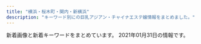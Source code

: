 ```yaml
---
title: "横浜・桜木町・関内・新横浜"
description: "キーワード別にの巨乳アジアン・チャイナエステ嬢情報をまとめました。"
---
```


新着画像と新着キーワードをまとめています。
2021年01月31日の情報です。

<DmmAffiliateIns />
<KeywordTable
  shops={
    [
    {
        "name": "\u7652\u3057\u306e\u624b",
        "station": "JR\u6a2a\u6d5c\u99c5\u897f\u53e3",
        "url": "https://iyashinote.xyz.mn/",
        "keywords": {
            "84": 22,
            "D": 88,
            "88": 11,
            "87": 22,
            "85": 11,
            "83": 11,
            "86": 33,
            "E": 22
        },
        "img_links": [
            "https://iyashinote.xyz.mn/images/newface.jpg",
            "https://iyashinote.xyz.mn/images/top.png",
            "https://iyashinote.xyz.mn/images/mobile.jpg",
            "https://iyashinote.xyz.mn/photos/sites/38/2021/01/2021011103014717.jpg",
            "https://iyashinote.xyz.mn/photos/sites/38/2020/09/2020092703255247.jpg",
            "https://iyashinote.xyz.mn/photos/sites/38/2020/09/2020092703255219.jpg",
            "https://iyashinote.xyz.mn/photos/sites/38/2020/10/2020103004355072.jpg",
            "https://iyashinote.xyz.mn/images/staff_line.jpg",
            "https://iyashinote.xyz.mn/photos/sites/38/2020/12/2020120601493848.jpg",
            "https://iyashinote.xyz.mn/images/news.jpg",
            "https://iyashinote.xyz.mn/images/bj3.png",
            "https://iyashinote.xyz.mn/photos/sites/38/2020/09/2020092703255374.jpg",
            "https://iyashinote.xyz.mn/images/hua.png",
            "https://iyashinote.xyz.mn/photos/sites/38/2020/09/2020092703255462.jpg",
            "https://iyashinote.xyz.mn/photos/sites/38/2021/01/2021011103000299.jpg",
            "https://iyashinote.xyz.mn/photos/sites/38/2020/10/2020103004354442.jpg",
            "https://iyashinote.xyz.mn/photos/sites/38/2020/12/2020121205503460.jpg",
            "https://iyashinote.xyz.mn/photos/sites/38/2020/11/2020110305044086.jpg"
        ]
    },
    {
        "station": "JR\u4e2d\u5c71\u99c5\u5317\u53e3",
        "url": "http://misaki.este88.com/",
        "img_links": [
            "http://misaki.este88.com/gals/ayumi1.jpg",
            "http://misaki.este88.com/gals/riri1.jpg",
            "http://misaki.este88.com/gals/yuyu1.jpg",
            "http://misaki.este88.com/gals/mari1.jpg",
            "http://misaki.este88.com/gals/ruru1.jpg",
            "http://misaki.este88.com/img/header01.jpg",
            "http://misaki.este88.com/gals/yuki1.jpg",
            "http://misaki.este88.com/img/header02.jpg",
            "http://misaki.este88.com/gals/sakura1.jpg",
            "http://misaki.este88.com/gals/momo1.jpg",
            "http://misaki.este88.com/gals/mimi1.jpg",
            "http://misaki.este88.com/gals/nana1.jpg",
            "http://misaki.este88.com/images/sp02.jpg",
            "http://misaki.este88.com/img/header03.jpg",
            "http://misaki.este88.com/img/header00.jpg"
        ],
        "name": "\u307f\u3055\u304d",
        "keywords": {
            "D": 2
        }
    },
    {
        "url": "http://e-yozakura.xyz/",
        "keywords": {},
        "station": "JR\u95a2\u5185\u99c5\u5317\u53e3",
        "name": "\u591c\u685c\uff5e\u3088\u3056\u304f\u3089\uff5e",
        "img_links": []
    },
    {
        "img_links": [
            "http://www.lolita.mesjp.com/files/009.jpg",
            "http://www.lolita.mesjp.com/files/010.jpg",
            "http://www.lolita.mesjp.com/photo_news/upimg/860975ff66c49c957d_1.jpg",
            "http://www.lolita.mesjp.com/files/013.jpg",
            "http://www.lolita.mesjp.com/images/sp_tit_therapist.png",
            "http://www.lolita.mesjp.com/images/sp_tit_new.png",
            "http://www.lolita.mesjp.com/images/maining.jpg",
            "http://www.lolita.mesjp.com/files/001.jpg",
            "http://www.lolita.mesjp.com/photo_news/upimg/651205fb49747e9268_0.jpg",
            "http://www.lolita.mesjp.com/files/008.jpg",
            "http://www.lolita.mesjp.com/photo_news/upimg/836875f9ba2bee7065_1.jpg",
            "http://www.lolita.mesjp.com/files/004.jpg",
            "http://www.lolita.mesjp.com/images/tit_therapist.png",
            "http://www.lolita.mesjp.com/photo_news/upimg/836875f9ba2bee7065_0.jpg",
            "http://www.lolita.mesjp.com/photo_news/upimg/117955f893b68d039b_1.jpg",
            "http://www.lolita.mesjp.com/photo_news/upimg/117955f893b68d039b_0.jpg",
            "http://www.lolita.mesjp.com/files/005.jpg",
            "http://www.lolita.mesjp.com/files/003.jpg",
            "http://www.lolita.mesjp.com/photo_news/upimg/738625fcf155291fa0_1.jpg",
            "http://www.lolita.mesjp.com/files/012.jpg",
            "http://www.lolita.mesjp.com/images/img_tel.png",
            "http://www.lolita.mesjp.com/photo_news/upimg/860975ff66c49c957d_0.jpg",
            "http://www.lolita.mesjp.com/photo_news/upimg/651205fb49747e9268_1.jpg",
            "http://www.lolita.mesjp.com/photo_news/upimg/7914060081597ba0ab_0.jpg",
            "http://www.lolita.mesjp.com/files/002.jpg",
            "http://www.lolita.mesjp.com/images/sp_top.jpg",
            "http://www.lolita.mesjp.com/images/tit_new.png",
            "http://www.lolita.mesjp.com/photo_news/upimg/738625fcf155291fa0_0.jpg",
            "http://www.lolita.mesjp.com/images/top.jpg"
        ],
        "keywords": {
            "\u4e73": 1,
            "87": 48,
            "D": 60,
            "86": 6,
            "\u5de8\u4e73": 1,
            "88": 6
        },
        "station": "JR\u6a2a\u6d5c\u99c5\u5317\u897f\u53e3",
        "url": "http://www.lolita.mesjp.com/",
        "name": "Lolita\uff5e\u30ed\u30ea\u30fc\u30bf\uff5e"
    },
    {
        "img_links": [
            "http://no1-aroma.com/static/picture/sub_back_pc.jpg",
            "http://no1-aroma.com/img/03.jpg",
            "http://no1-aroma.com/price/kosu.png",
            "http://no1-aroma.com/img/04.jpg",
            "http://no1-aroma.com/static/picture/sub_back_sp.jpg",
            "http://no1-aroma.com/img/02.jpg",
            "http://no1-aroma.com/static/picture/15.jpg",
            "http://no1-aroma.com/static/picture/page-top_off.png",
            "http://no1-aroma.com/static/picture/top_back_pc1.jpg",
            "http://no1-aroma.com/static/picture/top_back_sp1.jpg",
            "http://no1-aroma.com/img/01.jpg"
        ],
        "station": "JR\u6771\u795e\u5948\u5ddd\u99c5\u897f\u53e3",
        "keywords": {},
        "url": "http://no1-aroma.com/",
        "name": "No.1 Aroma"
    },
    {
        "img_links": [
            "http://ruby.est.cm/images/service.jpg",
            "http://ruby.est.cm/images/bian.jpg",
            "http://ruby.est.cm/images/news.png",
            "http://ruby.est.cm/photos/sites/66/2020/08/2020083107485498.jpg",
            "http://ruby.est.cm/images/top.jpg",
            "http://ruby.est.cm/images/mobile.jpg",
            "http://ruby.est.cm/images/s_staff.png",
            "http://ruby.est.cm/images/nei_bj1.png",
            "http://ruby.est.cm/photos/sites/66/2020/10/2020103101574030.jpg",
            "http://ruby.est.cm/photos/sites/66/2020/08/2020080509321890.jpg"
        ],
        "name": "\u30eb\u30d3\u30fc",
        "url": "http://ruby.est.cm/",
        "keywords": {
            "D": 12,
            "C": 10,
            "85": 8,
            "86": 4
        },
        "station": "JR\u6771\u795e\u5948\u5ddd\u99c5\u897f\u53e3"
    },
    {
        "url": "http://fuzei.xyz/",
        "station": "JR\u65b0\u6a2a\u6d5c\u99c5\u5317\u53e3",
        "keywords": {
            "C": 7
        },
        "name": "\u98a8\u60c5",
        "img_links": [
            "http://fuzei.xyz/wp-content/uploads/sites/4/2020/05/g10-150x150.jpg",
            "http://fuzei.xyz/wp-content/uploads/sites/4/2020/05/g10.jpg",
            "http://fuzei.xyz/wp-content/uploads/sites/4/2020/05/r3.jpg",
            "http://fuzei.xyz/wp-content/uploads/sites/4/2020/05/tit-new-1.png",
            "http://fuzei.xyz/wp-content/uploads/sites/4/2020/05/g4.jpg",
            "http://fuzei.xyz/wp-content/uploads/sites/4/2020/05/g11.jpg",
            "http://fuzei.xyz/wp-content/uploads/sites/4/2020/05/tit-infor.png",
            "http://fuzei.xyz/wp-content/uploads/sites/4/2020/05/r1.jpg",
            "http://fuzei.xyz/wp-content/uploads/sites/4/2020/05/mobile.png",
            "http://fuzei.xyz/wp-content/uploads/sites/4/2020/05/g9.jpg",
            "http://fuzei.xyz/wp-content/uploads/sites/4/2020/05/g5.jpg",
            "http://fuzei.xyz/wp-content/uploads/sites/4/2020/05/infor.png",
            "http://fuzei.xyz/wp-content/uploads/sites/4/2020/05/g121-150x150.jpg",
            "http://fuzei.xyz/wp-content/uploads/sites/4/2020/05/g7.jpg",
            "http://fuzei.xyz/wp-content/uploads/sites/4/2020/05/g3.jpg",
            "http://fuzei.xyz/wp-content/uploads/sites/4/2020/05/tit-pick.png",
            "http://fuzei.xyz/wp-content/uploads/sites/4/2020/05/g14.jpg",
            "http://fuzei.xyz/wp-content/uploads/sites/4/2020/05/g2-1.jpg",
            "http://fuzei.xyz/wp-content/uploads/sites/4/2020/05/g15.jpg",
            "http://fuzei.xyz/wp-content/uploads/sites/4/2020/05/g8.jpg",
            "http://fuzei.xyz/wp-content/uploads/sites/4/2020/05/tite-staff.png",
            "http://fuzei.xyz/wp-content/uploads/sites/4/2020/05/g1.jpg",
            "http://fuzei.xyz/wp-content/uploads/sites/4/2020/05/g13.jpg",
            "http://fuzei.xyz/wp-content/uploads/sites/4/2020/05/g101-150x150.jpg",
            "http://fuzei.xyz/wp-content/uploads/sites/4/2020/05/g101.jpg",
            "http://fuzei.xyz/wp-content/uploads/sites/4/2020/05/top-2.png",
            "http://fuzei.xyz/wp-content/uploads/sites/4/2020/05/g121.jpg",
            "http://fuzei.xyz/wp-content/uploads/sites/4/2020/05/r2.jpg",
            "http://fuzei.xyz/wp-content/uploads/sites/4/2020/05/r4.jpg",
            "http://fuzei.xyz/wp-content/uploads/sites/4/2020/05/g12-150x150.jpg",
            "http://fuzei.xyz/wp-content/uploads/sites/4/2020/05/g6.jpg",
            "http://fuzei.xyz/wp-content/uploads/sites/4/2020/05/g12.jpg"
        ]
    },
    {
        "img_links": [
            "http://chonokoi.me-es.com/images/index_11.jpg",
            "http://chonokoi.me-es.com/girl/02.jpg",
            "http://chonokoi.me-es.com/girl/02a.jpg",
            "http://chonokoi.me-es.com/images/index_10.jpg",
            "http://chonokoi.me-es.com/images/index_02.jpg",
            "http://chonokoi.me-es.com/images/info_09.jpg",
            "http://chonokoi.me-es.com/images/info.jpg",
            "http://chonokoi.me-es.com/images/index_07.jpg",
            "http://chonokoi.me-es.com/images/staff_09.jpg",
            "http://chonokoi.me-es.com/images/rec_09.jpg",
            "http://chonokoi.me-es.com/images/index_05.jpg",
            "http://chonokoi.me-es.com/images/index_03.jpg",
            "http://chonokoi.me-es.com/images/index_18.jpg",
            "http://chonokoi.me-es.com/girl/03.jpg",
            "http://chonokoi.me-es.com/images/rec.jpg",
            "http://chonokoi.me-es.com/girl/00.jpg",
            "http://chonokoi.me-es.com/images/index_17.jpg",
            "http://chonokoi.me-es.com/girl/01.jpg",
            "http://chonokoi.me-es.com/images/top.jpg",
            "http://chonokoi.me-es.com/girl/01a.jpg",
            "http://chonokoi.me-es.com/images/index_16.jpg",
            "http://chonokoi.me-es.com/images/index_08.jpg",
            "http://chonokoi.me-es.com/images/index_22.jpg",
            "http://chonokoi.me-es.com/images/top2.jpg",
            "http://chonokoi.me-es.com/images/index_23.jpg",
            "http://chonokoi.me-es.com/images/index_04.jpg",
            "http://chonokoi.me-es.com/images/index_06.jpg",
            "http://chonokoi.me-es.com/images/index_13.jpg",
            "http://chonokoi.me-es.com/images/index_20.jpg",
            "http://chonokoi.me-es.com/images/index_24.jpg",
            "http://chonokoi.me-es.com/images/index_15.jpg",
            "http://chonokoi.me-es.com/girl/03a.jpg"
        ],
        "url": "http://chonokoi.me-es.com/",
        "name": "\u8776\u306e\u604b",
        "keywords": {
            "C": 7
        },
        "station": "JR\u95a2\u5185\u99c5\u5317\u53e3"
    },
    {
        "name": "Dear",
        "url": "https://dear.xyz.mn/",
        "station": "JR\u95a2\u5185\u99c5\u5317\u53e3",
        "keywords": {
            "86": 42,
            "D": 42,
            "87": 12,
            "C": 34,
            "85": 6
        },
        "img_links": [
            "https://dear.xyz.mn/photos/sites/33/2020/12/2020122818210498.jpeg",
            "https://dear.xyz.mn/photos/sites/33/2021/01/2021011021134018.jpeg",
            "https://dear.xyz.mn/images/ac05.jpg",
            "https://dear.xyz.mn/images/ac02.jpg",
            "https://dear.xyz.mn/images/ac01.jpg",
            "https://dear.xyz.mn/images/top.png",
            "https://dear.xyz.mn/photos/sites/33/2021/01/2021012316300485.jpeg",
            "https://dear.xyz.mn/photos/sites/33/2020/10/2020102915560890.jpeg",
            "https://dear.xyz.mn/photos/sites/33/2020/10/2020102915581219.jpeg",
            "https://dear.xyz.mn/images/sp_top.jpg",
            "https://dear.xyz.mn/photos/sites/33/2021/01/2021012918085761.jpeg",
            "https://dear.xyz.mn/photos/sites/33/2020/12/2020122322560396.jpeg",
            "https://dear.xyz.mn/photos/sites/33/2020/11/2020110212041225.jpeg",
            "https://dear.xyz.mn/photos/sites/33/2020/12/2020120212565938.jpeg",
            "https://dear.xyz.mn/photos/sites/33/2020/11/2020111223021793.jpeg",
            "https://dear.xyz.mn/images/ac04.jpg",
            "https://dear.xyz.mn/photos/sites/33/2021/01/2021011914494134.jpeg"
        ]
    },
    {
        "keywords": {},
        "name": "St.Playa \uff5e\u8056\u30d7\u30e9\u30e4\uff5e",
        "img_links": [
            "http://www.playa.work/images/b3.jpg",
            "http://www.playa.work/img/emi1.jpg",
            "http://www.playa.work/images/b1.jpg",
            "http://www.playa.work/images/s1.png",
            "http://www.playa.work/images/main_top.jpg",
            "http://www.playa.work/img/rumi1.jpg",
            "http://www.playa.work/images/staff_t.jpg",
            "http://www.playa.work/images/int2.png",
            "http://www.playa.work/images/head.jpg",
            "http://www.playa.work/img/koko1.jpg",
            "http://www.playa.work/images/5.jpg",
            "http://www.playa.work/images/int1.png",
            "http://www.playa.work/images/ta.jpg",
            "http://www.playa.work/images/news.png",
            "http://www.playa.work/images/interior_t.jpg",
            "http://www.playa.work/images/main_footer.jpg",
            "http://www.playa.work/images/2.jpg",
            "http://www.playa.work/images/mobile.jpg",
            "http://www.playa.work/img/nana1.jpg",
            "http://www.playa.work/images/b2.jpg",
            "http://www.playa.work/img/yuri1.jpg",
            "http://www.playa.work/img/risa1.jpg",
            "http://www.playa.work/images/1.jpg",
            "http://www.playa.work/images/6.jpg",
            "http://www.playa.work/images/4.jpg",
            "http://www.playa.work/images/3.jpg"
        ],
        "station": "JR\u95a2\u5185\u99c5\u5317\u53e3",
        "url": "http://www.playa.work/"
    },
    {
        "name": "\u60a0\u697d",
        "img_links": [
            "http://www.awaspa-est.net/images/staff6.jpg",
            "http://www.awaspa-est.net/images/sizuka.jpg",
            "http://www.awaspa-est.net/images/riri.jpg",
            "http://www.awaspa-est.net/images/aki.jpg",
            "http://www.awaspa-est.net/images/girl.jpg",
            "http://www.awaspa-est.net/images/left1.png",
            "http://www.awaspa-est.net/images/miki.jpg",
            "http://www.awaspa-est.net/images/aya.jpg"
        ],
        "station": "JR\u65b0\u6a2a\u6d5c\u99c5\u5317\u53e3",
        "keywords": {
            "86": 3,
            "85": 2
        },
        "url": "http://www.awaspa-est.net/"
    },
    {
        "name": "\u7652\u3057\u306e\u5929\u4f7f",
        "img_links": [
            "http://iyashi-tenshi.work/img/sta11.jpg",
            "http://iyashi-tenshi.work/i/img/sta12.jpg",
            "http://iyashi-tenshi.work/i/img/acc-3.png",
            "http://iyashi-tenshi.work/img/st13.jpg",
            "http://iyashi-tenshi.work/img/bottom.png",
            "http://iyashi-tenshi.work/img/st11.jpg",
            "http://iyashi-tenshi.work/img/mo.png",
            "http://iyashi-tenshi.work/img/nos.jpg",
            "http://iyashi-tenshi.work/i/img/sta13.jpg",
            "http://iyashi-tenshi.work/i/img/acc-5.jpg",
            "http://iyashi-tenshi.work/i/img/r1.jpg",
            "http://iyashi-tenshi.work/i/img/sta10.jpg",
            "http://iyashi-tenshi.work/img/IMG_17410.jpg",
            "http://iyashi-tenshi.work/i/img/st10.jpg",
            "http://iyashi-tenshi.work/i/img/r5.jpg",
            "http://iyashi-tenshi.work/i/img/r3.jpg",
            "http://iyashi-tenshi.work/i/img/r2.jpg",
            "http://iyashi-tenshi.work/img/c1.jpg",
            "http://iyashi-tenshi.work/i/img/r4.jpg",
            "http://iyashi-tenshi.work/img/sta13.jpg",
            "http://iyashi-tenshi.work/i/img/acc-1.jpg",
            "http://iyashi-tenshi.work/img/IMG_1709.jpg",
            "http://iyashi-tenshi.work/img/IMG_17480.jpg",
            "http://iyashi-tenshi.work/img/head.png",
            "http://iyashi-tenshi.work/i/img/acc-2.png",
            "http://iyashi-tenshi.work/img/st12.jpg",
            "http://iyashi-tenshi.work/img/sta12.jpg",
            "http://iyashi-tenshi.work/img/sta10.jpg",
            "http://iyashi-tenshi.work/img/st10.jpg",
            "http://iyashi-tenshi.work/i/img/acc-4.png",
            "http://iyashi-tenshi.work/i/img/sta11.jpg"
        ],
        "url": "http://iyashi-tenshi.work/",
        "station": "JR\u4e2d\u5c71\u99c5\u5317\u53e3",
        "keywords": {
            "E": 2,
            "D": 2,
            "87": 1,
            "88": 1,
            "86": 1,
            "84": 1,
            "C": 15
        }
    },
    {
        "url": "http://morien.este.work/",
        "keywords": {
            "C": 6,
            "83": 12,
            "D": 24,
            "87": 6,
            "85": 12
        },
        "name": "\u68ee\u82d1",
        "station": "\u53cd\u753a\u99c5",
        "img_links": [
            "http://morien.este.work/mens-esthe.png",
            "http://morien.este.work/2/uploadimg/1578366879.jpg",
            "http://morien.este.work/2/uploadimg/1577672563.jpg",
            "http://morien.este.work/2/uploadimg/1594704743.jpg",
            "http://morien.este.work/2/uploadimg/1574764277.jpg",
            "http://morien.este.work/top.jpg",
            "http://morien.este.work/2/uploadimg/1565558725.jpg"
        ]
    },
    {
        "keywords": {
            "88": 2,
            "D": 4,
            "87": 1,
            "86": 2
        },
        "name": "\u78a7\u3044\u9ce5",
        "url": "http://www.aoitori.mesthe.com/",
        "img_links": [
            "http://www.aoitori.mesthe.com/files/002-02.jpg",
            "http://www.aoitori.mesthe.com/images/mobile.png",
            "http://www.aoitori.mesthe.com/images/top_sche.png",
            "http://www.aoitori.mesthe.com/images/staff_line.png",
            "http://www.aoitori.mesthe.com/files/006-02.jpg",
            "http://www.aoitori.mesthe.com/images/infor.png",
            "http://www.aoitori.mesthe.com/images/girl-z1.jpg",
            "http://www.aoitori.mesthe.com/files/005-02.jpg",
            "http://www.aoitori.mesthe.com/images/shop/shop02.jpg",
            "http://www.aoitori.mesthe.com/files/007.jpg",
            "http://www.aoitori.mesthe.com/images/girl-z2.jpg",
            "http://www.aoitori.mesthe.com/images/shop/shop04.jpg",
            "http://www.aoitori.mesthe.com/files/003-02.jpg",
            "http://www.aoitori.mesthe.com/files/003.jpg",
            "http://www.aoitori.mesthe.com/images/link_line.png",
            "http://www.aoitori.mesthe.com/images/tit-infor.png",
            "http://www.aoitori.mesthe.com/files/006.jpg",
            "http://www.aoitori.mesthe.com/images/bj3.png",
            "http://www.aoitori.mesthe.com/files/005.jpg",
            "http://www.aoitori.mesthe.com/images/shop/shop01.jpg",
            "http://www.aoitori.mesthe.com/images/top.png",
            "http://www.aoitori.mesthe.com/images/shop/shop03.jpg",
            "http://www.aoitori.mesthe.com/files/007-02.jpg",
            "http://www.aoitori.mesthe.com/files/002.jpg"
        ],
        "station": "JR\u95a2\u5185\u99c5\u5317\u53e3"
    },
    {
        "name": "Love You",
        "img_links": [
            "http://www.love-you.work/staff/yui.jpg",
            "http://www.love-you.work/staff/aya.jpg",
            "http://www.love-you.work/img/anna1.jpg",
            "http://www.love-you.work/staff/neko.jpg",
            "http://www.love-you.work/img/bb1.jpg",
            "http://www.love-you.work/images/interior_t.jpg",
            "http://www.love-you.work/img/aya1.jpg",
            "http://www.love-you.work/images/int1.png",
            "http://www.love-you.work/staff/nana.jpg",
            "http://www.love-you.work/img/yuri1.jpg",
            "http://www.love-you.work/images/sys3.png",
            "http://www.love-you.work/staff/yuki.jpg",
            "http://www.love-you.work/img/sayuri1.jpg",
            "http://www.love-you.work/staff/rina.jpg",
            "http://www.love-you.work/images/news.jpg",
            "http://www.love-you.work/staff/sayuri.jpg",
            "http://www.love-you.work/images/int2.png",
            "http://www.love-you.work/img/bb2.jpg",
            "http://www.love-you.work/images/head.jpg",
            "http://www.love-you.work/img/yui1.jpg",
            "http://www.love-you.work/staff/yuri.jpg",
            "http://www.love-you.work/staff/kumi.jpg",
            "http://www.love-you.work/staff/anna.jpg",
            "http://www.love-you.work/staff/bb.jpg",
            "http://www.love-you.work/img/kumi1.jpg",
            "http://www.love-you.work/img/bb3.jpg",
            "http://www.love-you.work/img/rina1.jpg",
            "http://www.love-you.work/img/yuki1.jpg",
            "http://www.love-you.work/images/rec2.jpg",
            "http://www.love-you.work/images/sys1.jpg",
            "http://www.love-you.work/images/staff_t.jpg",
            "http://www.love-you.work/img/neko1.jpg",
            "http://www.love-you.work/images/tg.jpg",
            "http://www.love-you.work/images/sys2.jpg",
            "http://www.love-you.work/img/nana1.jpg",
            "http://www.love-you.work/images/rec1.png"
        ],
        "url": "http://www.love-you.work/",
        "keywords": {
            "100": 12
        },
        "station": "JR\u95a2\u5185\u99c5\u5317\u53e3"
    },
    {
        "name": "\u65b0\u53f0\u5317",
        "station": "\u685c\u6728\u753a\u99c5\u53572\u756a\u51fa\u53e3",
        "keywords": {},
        "url": "https://www.shin-taipei-massage.com/",
        "img_links": [
            "https://static.wixstatic.com/media/c0eb72_40820ead73a84600a3e5fd095c420086~mv2.png",
            "https://static.wixstatic.com/media/af7a8b002af842f8bab87691c1d8640f.jpg",
            "https://static.wixstatic.com/media/c0eb72_6659fe6c05bc4ecab5ea34e25baa33a7~mv2.jpg",
            "https://static.wixstatic.com/media/c0eb72_8927f525542049b4a175526f2f5b36a4~mv2.png",
            "https://static.wixstatic.com/media/035244_257ed5e146d64042bf444af357418e18~mv2.jpg",
            "https://static.wixstatic.com/media/c0eb72_20782149934c4a6d85543ab1c66cd198~mv2.png",
            "https://static.wixstatic.com/media/c0eb72_2098c0903bfb434e9504fee2e018034a~mv2.jpg",
            "https://static.wixstatic.com/media/11062b_4b7c9a8e48334d5aad2fd274fddba3bc~mv2.jpg",
            "https://static.wixstatic.com/media/c0eb72_916975db7bc947768e06d7f7bf975af9~mv2.jpg",
            "https://static.wixstatic.com/media/c0eb72_5abd6c30d02b4fdea8659795b145f5bb~mv2.jpg",
            "https://static.wixstatic.com/media/c0eb72_dacfc733e1494024a03e37b846316228~mv2.jpg",
            "https://static.wixstatic.com/media/11062b_808b40c463104f22943c284c625d31c3f000.jpg",
            "https://static.wixstatic.com/media/c0eb72_2b7a2752438d43208051a8e353a9dbd7~mv2.jpg",
            "https://static.wixstatic.com/media/c0eb72_1a119da1d01942b7a33671df6c2b1159~mv2_d_1600_1200_s_2.jpg",
            "https://static.wixstatic.com/media/c0eb72_8725bcdefd1c4f90850e9178dd71fe41~mv2.png",
            "https://static.wixstatic.com/media/11062b_62f0356712544a87b392417662c4658df000.jpg",
            "https://static.wixstatic.com/media/c0eb72_c3f92a65fa0a4e2da5949c9452de2af8~mv2.jpg",
            "https://static.wixstatic.com/media/c0eb72_a5bf32f6fdb1491ca96c944502ab6bea~mv2.jpg",
            "https://static.wixstatic.com/media/c0eb72_cb951eeb551748fd86db834e86993788~mv2.jpg",
            "https://static.wixstatic.com/media/c0eb72_5665a81d23b944ee9e86dce90624ce2c~mv2.jpg",
            "https://static.wixstatic.com/media/c0eb72_40ccc84ef10f4b8097b0f734c756c6ca~mv2.jpg",
            "https://static.wixstatic.com/media/c0eb72_9d2693aac65943dbbba9a0a789268fe3~mv2.jpg",
            "https://static.wixstatic.com/media/11062b_2042bb7351284f0f982e4787d37415e6f000.jpg",
            "https://static.wixstatic.com/media/c0eb72_26944ceb94b94dc19131d91ac1511619~mv2.jpg",
            "https://static.wixstatic.com/media/c0eb72_e7c5d34e534f43078c5c439f45a3b4b7~mv2.jpg"
        ]
    },
    {
        "img_links": [
            "http://xn--vckg5a5c7c8c1czd.xyz/img/nav-005.png",
            "http://xn--vckg5a5c7c8c1czd.xyz/img/no.png",
            "http://xn--vckg5a5c7c8c1czd.xyz/img/tel.png",
            "http://xn--vckg5a5c7c8c1czd.xyz/img/cg08.png",
            "http://xn--vckg5a5c7c8c1czd.xyz/img/nav-004.png",
            "http://xn--vckg5a5c7c8c1czd.xyz/img/cg05.png",
            "http://xn--vckg5a5c7c8c1czd.xyz/img/a6.jpg",
            "http://xn--vckg5a5c7c8c1czd.xyz/img/cg06.png",
            "http://xn--vckg5a5c7c8c1czd.xyz/img/nav-006.png",
            "http://xn--vckg5a5c7c8c1czd.xyz/img/cg09.png",
            "http://xn--vckg5a5c7c8c1czd.xyz/img/cg07.png",
            "http://xn--vckg5a5c7c8c1czd.xyz/img/a1.jpg",
            "http://xn--vckg5a5c7c8c1czd.xyz/img/nav-003.png",
            "http://xn--vckg5a5c7c8c1czd.xyz/img/nav-002.png",
            "http://xn--vckg5a5c7c8c1czd.xyz/img/cg03.png",
            "http://xn--vckg5a5c7c8c1czd.xyz/img/a4.jpg",
            "http://xn--vckg5a5c7c8c1czd.xyz/img/a5.jpg",
            "http://xn--vckg5a5c7c8c1czd.xyz/img/top01.png",
            "http://xn--vckg5a5c7c8c1czd.xyz/img/a2.jpg",
            "http://xn--vckg5a5c7c8c1czd.xyz/img/a3.jpg",
            "http://xn--vckg5a5c7c8c1czd.xyz/img/cg01.png",
            "http://xn--vckg5a5c7c8c1czd.xyz/img/cg02.png",
            "http://xn--vckg5a5c7c8c1czd.xyz/img/nav-001.png"
        ],
        "name": "\u30a2\u30ed\u30de\u30db\u30fc\u30e0",
        "keywords": {},
        "url": "http://xn--vckg5a5c7c8c1czd.xyz/",
        "station": "\u30bb\u30f3\u30bf\u30fc\u5317\u99c5"
    },
    {
        "keywords": {},
        "name": "YURI",
        "station": "\u65e5\u30ce\u51fa\u753a\u99c5",
        "img_links": [
            "http://www.es-moe.work/img/momo1.jpg",
            "http://www.es-moe.work/img/yuyu1.jpg",
            "http://www.es-moe.work/sp/images/e1.jpg",
            "http://www.es-moe.work/staff/momo.jpg",
            "http://www.es-moe.work/sp/menu/top.jpg",
            "http://www.es-moe.work/sp/images/rec1.jpg",
            "http://www.es-moe.work/sp/img/akane1.jpg",
            "http://www.es-moe.work/sp/images/s1.jpg",
            "http://www.es-moe.work/staff/yuyu.jpg",
            "http://www.es-moe.work/img/akane1.jpg",
            "http://www.es-moe.work/sp/images/int2.png",
            "http://www.es-moe.work/sp/staff/yuyu.jpg",
            "http://www.es-moe.work/sp/images/footer.png",
            "http://www.es-moe.work/images/interior_t.jpg",
            "http://www.es-moe.work/staff/akane.jpg",
            "http://www.es-moe.work/sp/menu/staff.jpg",
            "http://www.es-moe.work/sp/images/int1.jpg",
            "http://www.es-moe.work/images/head.jpg",
            "http://www.es-moe.work/sp/staff/mari.jpg",
            "http://www.es-moe.work/images/sys2.png",
            "http://www.es-moe.work/images/int2.png",
            "http://www.es-moe.work/images/rec1.jpg",
            "http://www.es-moe.work/sp/images/e5.jpg",
            "http://www.es-moe.work/sp/images/sisu_t.jpg",
            "http://www.es-moe.work/sp/images/tel.jpg",
            "http://www.es-moe.work/sp/images/sys.png",
            "http://www.es-moe.work/sp/images/staff_t.jpg",
            "http://www.es-moe.work/sp/images/rec2.jpg",
            "http://www.es-moe.work/images/b1.jpg",
            "http://www.es-moe.work/sp/images/news.jpg",
            "http://www.es-moe.work/sp/images/e2.jpg",
            "http://www.es-moe.work/images/staff_t.jpg",
            "http://www.es-moe.work/sp/img/mirai1.jpg",
            "http://www.es-moe.work/sp/img/mari1.jpg",
            "http://www.es-moe.work/images/sys1.png",
            "http://www.es-moe.work/sp/images/interior_t.jpg",
            "http://www.es-moe.work/sp/img/momo1.jpg",
            "http://www.es-moe.work/images/rec2.jpg",
            "http://www.es-moe.work/sp/menu/sisu.jpg",
            "http://www.es-moe.work/images/sm.jpg",
            "http://www.es-moe.work/sp/images/s4.jpg",
            "http://www.es-moe.work/images/b3.jpg",
            "http://www.es-moe.work/sp/staff/akane.jpg",
            "http://www.es-moe.work/staff/mari.jpg",
            "http://www.es-moe.work/sp/images/e4.jpg",
            "http://www.es-moe.work/sp/images/e3.jpg",
            "http://www.es-moe.work/sp/img/yuyu1.jpg",
            "http://www.es-moe.work/sp/images/sisu1.png",
            "http://www.es-moe.work/img/mirai1.jpg",
            "http://www.es-moe.work/sp/menu/interior.jpg",
            "http://www.es-moe.work/img/mari1.jpg",
            "http://www.es-moe.work/images/twitter.jpg",
            "http://www.es-moe.work/sp/images/head.jpg",
            "http://www.es-moe.work/sp/images/s3.jpg",
            "http://www.es-moe.work/sp/images/ac1.jpg",
            "http://www.es-moe.work/images/b2.jpg",
            "http://www.es-moe.work/sp/images/s2.jpg",
            "http://www.es-moe.work/sp/staff/momo.jpg",
            "http://www.es-moe.work/images/int1.jpg",
            "http://www.es-moe.work/sp/staff/mirai.jpg",
            "http://www.es-moe.work/staff/mirai.jpg",
            "http://www.es-moe.work/sp/images/topgirl.jpg"
        ],
        "url": "http://www.es-moe.work/"
    },
    {
        "img_links": [
            "http://www.nekomusume.esjp.site/images/s_staff.png",
            "http://www.nekomusume.esjp.site/files/011.jpg",
            "http://www.nekomusume.esjp.site/images/r4.jpg",
            "http://www.nekomusume.esjp.site/images/s_link.png",
            "http://www.nekomusume.esjp.site/files/012.jpg",
            "http://www.nekomusume.esjp.site/images/top.png",
            "http://www.nekomusume.esjp.site/images/shop/shop04.jpg",
            "http://www.nekomusume.esjp.site/images/news.png",
            "http://www.nekomusume.esjp.site/images/r2.jpg",
            "http://www.nekomusume.esjp.site/images/pick.png",
            "http://www.nekomusume.esjp.site/images/bj2.jpg",
            "http://www.nekomusume.esjp.site/files/002.jpg",
            "http://www.nekomusume.esjp.site/files/004.jpg",
            "http://www.nekomusume.esjp.site/files/001.jpg",
            "http://www.nekomusume.esjp.site/images/r5.jpg",
            "http://www.nekomusume.esjp.site/images/face.png",
            "http://www.nekomusume.esjp.site/images/shop/shop02.jpg",
            "http://www.nekomusume.esjp.site/images/r1.jpg",
            "http://www.nekomusume.esjp.site/images/end.png",
            "http://www.nekomusume.esjp.site/images/shop/shop01.jpg",
            "http://www.nekomusume.esjp.site/images/shop/shop03.jpg"
        ],
        "keywords": {
            "D": 3,
            "91": 1,
            "C": 1,
            "86": 1,
            "F": 1,
            "87": 3
        },
        "station": "JR\u685c\u6728\u753a\u99c5\u5357\u53e3",
        "name": "Baby Girl \uff5e\u30d9\u30a4\u30d3\u30fc\u30ac\u30fc\u30eb\uff5e",
        "url": "http://www.nekomusume.esjp.site/"
    },
    {
        "name": "Rose Girl -\u30ed\u30fc\u30ba\u30ac\u30fc\u30eb-",
        "station": "JR\u6771\u795e\u5948\u5ddd\u99c5\u897f\u53e3",
        "img_links": [
            "http://www.rosegirl.mesthe.com/images/room/photo01.jpg",
            "http://www.rosegirl.mesthe.com/files/003-02.jpg",
            "http://www.rosegirl.mesthe.com/files/002.jpg",
            "http://www.rosegirl.mesthe.com/files/005-02.jpg",
            "http://www.rosegirl.mesthe.com/files/002-02.jpg",
            "http://www.rosegirl.mesthe.com/images/mobile.jpg",
            "http://www.rosegirl.mesthe.com/images/mainimg.jpg",
            "http://www.rosegirl.mesthe.com/images/room/photo04.jpg",
            "http://www.rosegirl.mesthe.com/images/top_osusume.jpg",
            "http://www.rosegirl.mesthe.com/files/001-02.jpg",
            "http://www.rosegirl.mesthe.com/images/staff-bg_end.jpg",
            "http://www.rosegirl.mesthe.com/files/004-02.jpg",
            "http://www.rosegirl.mesthe.com/images/staff_mitashi.jpg",
            "http://www.rosegirl.mesthe.com/images/room/photo02.jpg",
            "http://www.rosegirl.mesthe.com/files/001.jpg",
            "http://www.rosegirl.mesthe.com/files/005.jpg",
            "http://www.rosegirl.mesthe.com/files/003.jpg",
            "http://www.rosegirl.mesthe.com/images/room/photo03.jpg",
            "http://www.rosegirl.mesthe.com/images/info.png",
            "http://www.rosegirl.mesthe.com/images/staff-top_end.jpg",
            "http://www.rosegirl.mesthe.com/files/004.jpg"
        ],
        "url": "http://www.rosegirl.mesthe.com/",
        "keywords": {
            "88": 1,
            "87": 2,
            "D": 2,
            "C": 2,
            "86": 2,
            "E": 1
        }
    },
    {
        "img_links": [
            "http://www.bishoujo.aromanv.com/files/007.jpg",
            "http://www.bishoujo.aromanv.com/files/010.jpg",
            "http://www.bishoujo.aromanv.com/images/icon_tel.png",
            "http://www.bishoujo.aromanv.com/images/bt6.png",
            "http://www.bishoujo.aromanv.com/photo_news/upimg/833385fcdb346193d2_0.jpg",
            "http://www.bishoujo.aromanv.com/photo_news/upimg/508485f9bbc84ef090_0.jpg",
            "http://www.bishoujo.aromanv.com/images/mainImg_sub.jpg",
            "http://www.bishoujo.aromanv.com/files/011.jpg",
            "http://www.bishoujo.aromanv.com/files/006.jpg",
            "http://www.bishoujo.aromanv.com/photo_news/upimg/463335fa0ed1c26ce3_0.jpg",
            "http://www.bishoujo.aromanv.com/images/bt1.png",
            "http://www.bishoujo.aromanv.com/images/bt2.png",
            "http://www.bishoujo.aromanv.com/images/bt5.png",
            "http://www.bishoujo.aromanv.com/files/002.jpg",
            "http://www.bishoujo.aromanv.com/photo_news/upimg/858815fe980b1912ca_0.jpg",
            "http://www.bishoujo.aromanv.com/images/bt3.png",
            "http://www.bishoujo.aromanv.com/files/004.jpg",
            "http://www.bishoujo.aromanv.com/photo_news/upimg/753515fb202a35a75b_0.jpg",
            "http://www.bishoujo.aromanv.com/files/012.jpg",
            "http://www.bishoujo.aromanv.com/files/005.jpg",
            "http://www.bishoujo.aromanv.com/photo_news/upimg/468205fc47fedab158_0.jpg",
            "http://www.bishoujo.aromanv.com/photo_news/upimg/858815fe980b1912ca_1.jpg",
            "http://www.bishoujo.aromanv.com/files/003.jpg",
            "http://www.bishoujo.aromanv.com/images/index_sm.png",
            "http://www.bishoujo.aromanv.com/files/008.jpg",
            "http://www.bishoujo.aromanv.com/files/009.jpg",
            "http://www.bishoujo.aromanv.com/images/bt4.png"
        ],
        "url": "http://www.bishoujo.aromanv.com/",
        "keywords": {
            "88": 8,
            "D": 72,
            "C": 16,
            "87": 72,
            "85": 8
        },
        "station": "JR\u6771\u795e\u5948\u5ddd\u99c5\u897f\u53e3",
        "name": "\u7f8e\u5c11\u5973"
    },
    {
        "url": "http://www.dokidoki.iesjp.com/",
        "keywords": {
            "86": 4,
            "D": 12,
            "87": 8
        },
        "name": "\u30c9\u30ad\u30c9\u30ad\u30cf\u30cb\u30fc",
        "station": "JR\u6771\u795e\u5948\u5ddd\u99c5\u897f\u53e3",
        "img_links": [
            "http://www.dokidoki.iesjp.com/files/002.jpg",
            "http://www.dokidoki.iesjp.com/files/001.jpg",
            "http://www.dokidoki.iesjp.com/files/003.jpg"
        ]
    },
    {
        "station": "JR\u95a2\u5185\u99c5\u5357\u53e3",
        "url": "http://babyheart.info/",
        "img_links": [
            "http://babyheart.info/images/slider1/02.jpg",
            "http://babyheart.info/staffPhoto/s20201102132433.jpg",
            "http://babyheart.info/images/gallery1.jpg",
            "http://babyheart.info/staffPhoto/b20201102195459.jpg",
            "http://babyheart.info/staffPhoto/b20210110172549.jpg",
            "http://babyheart.info/js/sliderLine/slide_prev.png",
            "http://babyheart.info/images/returnBtn.png",
            "http://babyheart.info/staffPhoto/s20201113143406.jpg",
            "http://babyheart.info/images/slider1/03.jpg",
            "http://babyheart.info/staffPhoto/b20201102132433.jpg",
            "http://babyheart.info/staffPhoto/s20201102195459.jpg",
            "http://babyheart.info/staffPhoto/s20210110172549.jpg",
            "http://babyheart.info/staffPhoto/b20201102210807.jpg",
            "http://babyheart.info/staffPhoto/s20201102210807.jpg",
            "http://babyheart.info/uploadfiles/images/campaignBabyheartInfo.jpg",
            "http://babyheart.info/images/mobile.jpg",
            "http://babyheart.info/staffPhoto/b20201102165737.jpg",
            "http://babyheart.info/staffPhoto/b20201113143406.jpg",
            "http://babyheart.info/staffPhoto/b20201102165304.jpg",
            "http://babyheart.info/staffPhoto/s20201102165304.jpg",
            "http://babyheart.info/staffPhoto/s20201102165737.jpg",
            "http://babyheart.info/js/sliderLine/slide_next.png",
            "http://babyheart.info/staffPhoto/b20201113143808.jpg",
            "http://babyheart.info/staffPhoto/s20201113143808.jpg"
        ],
        "name": "Baby Heart \uff5e\u30d9\u30a4\u30d3\u30fc\u30cf\u30fc\u30c8\uff5e",
        "keywords": {
            "99": 1,
            "86": 2,
            "\u30bb\u30af\u30b7\u30fc": 1,
            "D": 2,
            "80": 1,
            "88": 1,
            "E": 1,
            "85": 1,
            "C": 3,
            "96": 1
        }
    },
    {
        "name": "\u697d\u3005\u30f4\u30a3\u30fc\u30ca\u30b9",
        "station": "JR\u6771\u795e\u5948\u5ddd\u99c5",
        "img_links": [
            "http://www.rakuraku-venus.xyz/images/index-f.jpg",
            "http://www.rakuraku-venus.xyz/images/staff/10/1.jpg",
            "http://www.rakuraku-venus.xyz/images/index-kai_08.jpg",
            "http://www.rakuraku-venus.xyz/images/shop/h4.jpg",
            "http://www.rakuraku-venus.xyz/images/shop/r1.jpg",
            "http://www.rakuraku-venus.xyz/images/lan-t/images/lan-t_01.jpg",
            "http://www.rakuraku-venus.xyz/images/index-kai_05.jpg",
            "http://www.rakuraku-venus.xyz/images/index-kai_13a.jpg",
            "http://www.rakuraku-venus.xyz/images/index-kai_07.jpg",
            "http://www.rakuraku-venus.xyz/images/nav/lanmu-sys.jpg",
            "http://www.rakuraku-venus.xyz/images/index-kai_03.jpg",
            "http://www.rakuraku-venus.xyz/images/shop/h3.jpg",
            "http://www.rakuraku-venus.xyz/images/index-kai_13.jpg",
            "http://www.rakuraku-venus.xyz/psd/off.jpg",
            "http://www.rakuraku-venus.xyz/images/nav/lanmu-job.jpg",
            "http://www.rakuraku-venus.xyz/images/staff/10/nana2.jpg",
            "http://www.rakuraku-venus.xyz/images/staff/10/ai2.jpg",
            "http://www.rakuraku-venus.xyz/images/shop/h2.jpg",
            "http://www.rakuraku-venus.xyz/images/nav/lanmu-acc.jpg",
            "http://www.rakuraku-venus.xyz/images/nav/lanmu-staff.jpg",
            "http://www.rakuraku-venus.xyz/images/light_img.jpg",
            "http://www.rakuraku-venus.xyz/images/index-kai_16.jpg"
        ],
        "url": "http://www.rakuraku-venus.xyz/",
        "keywords": {}
    },
    {
        "station": "JR\u95a2\u5185\u99c5\u5357\u53e3",
        "img_links": [
            "http://seirakuen.est.cm/images/room3.jpg",
            "http://seirakuen.est.cm/images/s_news.jpg",
            "http://seirakuen.est.cm/images/mobile.jpg",
            "http://seirakuen.est.cm/images/room2.jpg",
            "http://seirakuen.est.cm/images/top.jpg",
            "http://seirakuen.est.cm/photos/sites/51/2019/05/2019051405270850.jpg",
            "http://seirakuen.est.cm/photos/sites/51/2019/05/2019050711030546.jpg",
            "http://seirakuen.est.cm/images/s_staff.jpg",
            "http://seirakuen.est.cm/photos/sites/51/2019/05/2019050711030496.jpg",
            "http://seirakuen.est.cm/images/room1.jpg",
            "http://seirakuen.est.cm/images/room4.jpg",
            "http://seirakuen.est.cm/photos/sites/51/2019/05/2019050711030474.jpg",
            "http://seirakuen.est.cm/photos/sites/51/2019/05/2019050711030328.jpg",
            "http://seirakuen.est.cm/photos/sites/51/2019/05/2019051603121849.jpg"
        ],
        "keywords": {
            "86": 2,
            "D": 5,
            "87": 1,
            "88": 1,
            "85": 2
        },
        "name": "\u8056\u697d\u5712",
        "url": "http://seirakuen.est.cm/"
    },
    {
        "name": "\u3055\u304f\u3089",
        "url": "http://sakura.reraku.work/",
        "keywords": {
            "D": 15,
            "83": 5,
            "86": 10,
            "C": 5,
            "85": 5
        },
        "img_links": [
            "http://sakura.reraku.work/images/mobile.jpg",
            "http://sakura.reraku.work/images/info2.jpg",
            "http://sakura.reraku.work/images/s_link.png",
            "http://sakura.reraku.work/images/s_news.jpg",
            "http://sakura.reraku.work/images/room4.jpg",
            "http://sakura.reraku.work/photos/sites/48/2020/06/2020060308123910.jpg",
            "http://sakura.reraku.work/images/top.png",
            "http://sakura.reraku.work/photos/sites/48/2020/06/2020060308124485.jpg",
            "http://sakura.reraku.work/images/s_staff.png",
            "http://sakura.reraku.work/images/room1.jpg",
            "http://sakura.reraku.work/photos/sites/48/2020/06/202006030812418.jpg",
            "http://sakura.reraku.work/images/info.jpg",
            "http://sakura.reraku.work/images/s3.jpg",
            "http://sakura.reraku.work/images/room3.jpg",
            "http://sakura.reraku.work/photos/sites/48/2020/06/2020060308124264.jpg",
            "http://sakura.reraku.work/images/room2.jpg"
        ],
        "station": "\u83ca\u540d\u99c5\u897f\u53e3"
    },
    {
        "station": "JR\u6a2a\u6d5c\u99c5\u897f\u53e3",
        "img_links": [
            "https://neko.iest.info/photos/sites/42/2020/09/2020092903532145.jpg",
            "https://neko.iest.info/images/room3.jpg",
            "https://neko.iest.info/photos/sites/42/2020/09/2020092903532287.jpg",
            "https://neko.iest.info/images/mobile.jpg",
            "https://neko.iest.info/images/s3.jpg",
            "https://neko.iest.info/images/s_news.png",
            "https://neko.iest.info/photos/sites/42/2020/12/2020122005092087.jpg",
            "https://neko.iest.info/images/room2.jpg",
            "https://neko.iest.info/photos/sites/42/2020/10/2020101002283598.jpg",
            "https://neko.iest.info/images/s1.jpg",
            "https://neko.iest.info/photos/sites/42/2020/10/2020101208591894.jpg",
            "https://neko.iest.info/images/relax.jpg",
            "https://neko.iest.info/images/line02.jpg",
            "https://neko.iest.info/images/top.png",
            "https://neko.iest.info/images/s_staff.jpg",
            "https://neko.iest.info/images/room4.jpg",
            "https://neko.iest.info/images/room1.jpg",
            "https://neko.iest.info/images/s_pick.png",
            "https://neko.iest.info/photos/sites/42/2020/09/2020092903532212.jpg",
            "https://neko.iest.info/images/info.jpg",
            "https://neko.iest.info/photos/sites/42/2020/11/2020111803082379.jpg",
            "https://neko.iest.info/photos/sites/42/2020/09/2020092903532220.jpg"
        ],
        "url": "https://neko.iest.info/",
        "name": "\u53ef\u611b\u3044\u732b",
        "keywords": {
            "85": 45,
            "C": 9,
            "D": 54,
            "84": 9,
            "86": 9,
            "87": 9,
            "E": 9
        }
    },
    {
        "url": "http://relax-massage.pink/",
        "img_links": [
            "http://relax-massage.pink/images/cg05.jpg",
            "http://relax-massage.pink/images/sys03.jpg",
            "http://relax-massage.pink/images/cg06.jpg",
            "http://relax-massage.pink/images/con01.jpg",
            "http://relax-massage.pink/images/mainvisual_02.jpg",
            "http://relax-massage.pink/images/sns_9_pink.jpg",
            "http://relax-massage.pink/images/head_interior.jpg",
            "http://relax-massage.pink/images/mainvisual_01.jpg",
            "http://relax-massage.pink/images/cg04.jpg",
            "http://relax-massage.pink/images/sw_tel.png",
            "http://relax-massage.pink/images/cg01.jpg",
            "http://relax-massage.pink/images/con02.jpg",
            "http://relax-massage.pink/images/sys01.jpg",
            "http://relax-massage.pink/images/con03.jpg",
            "http://relax-massage.pink/images/mainvisual_01_s.jpg",
            "http://relax-massage.pink/images/sys02.jpg",
            "http://relax-massage.pink/images/cg02.jpg",
            "http://relax-massage.pink/images/cg07.jpg",
            "http://relax-massage.pink/images/cg03.jpg",
            "http://relax-massage.pink/images/head_therapist.jpg",
            "http://relax-massage.pink/images/icon_new.png",
            "http://relax-massage.pink/images/sw_home.png",
            "http://relax-massage.pink/images/trigger.jpg",
            "http://relax-massage.pink/images/req_03.jpg"
        ],
        "station": "JR\u6771\u795e\u5948\u5ddd\u99c5\u897f\u53e3",
        "name": "\u30a2\u30f3\u30b8\u30e5",
        "keywords": {}
    },
    {
        "name": "\u7f8e\u5c11\u5973\u5b66\u5712",
        "img_links": [
            "http://www.gakuen.relaxjp.info/files/004.jpg",
            "http://www.gakuen.relaxjp.info/files/005-03.jpg",
            "http://www.gakuen.relaxjp.info/files/001.jpg",
            "http://www.gakuen.relaxjp.info/files/004-02.jpg",
            "http://www.gakuen.relaxjp.info/files/002-03.jpg",
            "http://www.gakuen.relaxjp.info/files/007-02.jpg",
            "http://www.gakuen.relaxjp.info/files/005.jpg",
            "http://www.gakuen.relaxjp.info/files/006.jpg",
            "http://www.gakuen.relaxjp.info/files/008.jpg",
            "http://www.gakuen.relaxjp.info/files/006-02.jpg",
            "http://www.gakuen.relaxjp.info/files/002-02.jpg",
            "http://www.gakuen.relaxjp.info/files/006-03.jpg",
            "http://www.gakuen.relaxjp.info/files/007-03.jpg",
            "http://www.gakuen.relaxjp.info/files/003.jpg",
            "http://www.gakuen.relaxjp.info/files/005-02.jpg",
            "http://www.gakuen.relaxjp.info/img/top_slider01.jpg",
            "http://www.gakuen.relaxjp.info/img/top_slider02.jpg",
            "http://www.gakuen.relaxjp.info/files/002.jpg",
            "http://www.gakuen.relaxjp.info/files/008-03.jpg",
            "http://www.gakuen.relaxjp.info/files/003-03.jpg",
            "http://www.gakuen.relaxjp.info/files/001-03.jpg",
            "http://www.gakuen.relaxjp.info/files/007.jpg",
            "http://www.gakuen.relaxjp.info/files/001-02.jpg",
            "http://www.gakuen.relaxjp.info/files/003-02.jpg",
            "http://www.gakuen.relaxjp.info/files/004-03.jpg",
            "http://www.gakuen.relaxjp.info/files/008-02.jpg"
        ],
        "station": "JR\u95a2\u5185\u99c5\u5357\u53e3",
        "keywords": {
            "C": 4,
            "82": 4,
            "87": 28,
            "E": 4,
            "D": 24
        },
        "url": "http://www.gakuen.relaxjp.info/"
    },
    {
        "station": "JR\u6771\u795e\u5948\u5ddd\u99c5\u897f\u53e3",
        "keywords": {
            "\u30bb\u30af\u30b7\u30fc": 1,
            "87": 7,
            "D": 11,
            "88": 1,
            "86": 4,
            "E": 1
        },
        "url": "http://www.lavender.esjoho.com/",
        "img_links": [
            "http://www.lavender.esjoho.com/sp/images/time.jpg",
            "http://www.lavender.esjoho.com/images/sm.jpg",
            "http://www.lavender.esjoho.com/files/039.jpg",
            "http://www.lavender.esjoho.com/files/016.jpg",
            "http://www.lavender.esjoho.com/sp/images/staff_t.jpg",
            "http://www.lavender.esjoho.com/images/head.jpg",
            "http://www.lavender.esjoho.com/images/staff_t.png",
            "http://www.lavender.esjoho.com/images/rec2.png",
            "http://www.lavender.esjoho.com/files/029.jpg",
            "http://www.lavender.esjoho.com/images/link_t.png",
            "http://www.lavender.esjoho.com/images/int1.png",
            "http://www.lavender.esjoho.com/files/044.jpg",
            "http://www.lavender.esjoho.com/sp/images/top.jpg",
            "http://www.lavender.esjoho.com/sp/menu/interior.jpg",
            "http://www.lavender.esjoho.com/files/038.jpg",
            "http://www.lavender.esjoho.com/sp/images/head.jpg",
            "http://www.lavender.esjoho.com/images/ta.jpg",
            "http://www.lavender.esjoho.com/files/032.jpg",
            "http://www.lavender.esjoho.com/files/024.jpg",
            "http://www.lavender.esjoho.com/images/rec1.png",
            "http://www.lavender.esjoho.com/files/048.jpg",
            "http://www.lavender.esjoho.com/sp/images/interior_t.jpg",
            "http://www.lavender.esjoho.com/sp/images/newsb.jpg",
            "http://www.lavender.esjoho.com/sp/images/news.jpg",
            "http://www.lavender.esjoho.com/files/043.jpg",
            "http://www.lavender.esjoho.com/sp/images/topgirl.jpg",
            "http://www.lavender.esjoho.com/images/news.jpg",
            "http://www.lavender.esjoho.com/images/interior_t.png",
            "http://www.lavender.esjoho.com/sp/images/footer.jpg",
            "http://www.lavender.esjoho.com/images/concept.jpg",
            "http://www.lavender.esjoho.com/sp/images/pc.jpg",
            "http://www.lavender.esjoho.com/images/sys2.png",
            "http://www.lavender.esjoho.com/files/019.jpg",
            "http://www.lavender.esjoho.com/images/line.png",
            "http://www.lavender.esjoho.com/sp/menu/staff.jpg",
            "http://www.lavender.esjoho.com/files/045.jpg",
            "http://www.lavender.esjoho.com/images/mobile.jpg",
            "http://www.lavender.esjoho.com/sp/images/tel.jpg",
            "http://www.lavender.esjoho.com/files/047.jpg",
            "http://www.lavender.esjoho.com/sp/menu/top.jpg",
            "http://www.lavender.esjoho.com/images/int2.png",
            "http://www.lavender.esjoho.com/images/sys3.png"
        ],
        "name": "\u672a\u6765"
    },
    {
        "keywords": {
            "86": 15,
            "D": 39,
            "87": 30,
            "C": 38,
            "85": 3
        },
        "url": "http://www.relax-colorful.com/",
        "name": "Colorful\uff5e\u30ab\u30e9\u30d5\u30eb\uff5e",
        "station": "JR\u95a2\u5185\u99c5\u5317\u53e3",
        "img_links": [
            "http://www.relax-colorful.com/files/073-03.jpg",
            "http://www.relax-colorful.com/files/087-03.jpg",
            "http://www.relax-colorful.com/files/077-03.jpg",
            "http://www.relax-colorful.com/images/top.jpg",
            "http://www.relax-colorful.com/files/069.jpg",
            "http://www.relax-colorful.com/files/092.jpg",
            "http://www.relax-colorful.com/files/092-03.jpg",
            "http://www.relax-colorful.com/files/053-02.jpg",
            "http://www.relax-colorful.com/files/090.jpg",
            "http://www.relax-colorful.com/files/091-02.jpg",
            "http://www.relax-colorful.com/files/067-03.jpg",
            "http://www.relax-colorful.com/files/082.jpg",
            "http://www.relax-colorful.com/images/staff_line.jpg",
            "http://www.relax-colorful.com/images/bjs3.jpg",
            "http://www.relax-colorful.com/images/news1.jpg",
            "http://www.relax-colorful.com/files/080-03.jpg",
            "http://www.relax-colorful.com/files/067.jpg",
            "http://www.relax-colorful.com/files/082-03.jpg",
            "http://www.relax-colorful.com/images/att.jpg",
            "http://www.relax-colorful.com/files/087.jpg",
            "http://www.relax-colorful.com/files/073.jpg",
            "http://www.relax-colorful.com/files/093.jpg",
            "http://www.relax-colorful.com/files/040.jpg",
            "http://www.relax-colorful.com/files/069-02.jpg",
            "http://www.relax-colorful.com/files/090-02.jpg",
            "http://www.relax-colorful.com/files/053-03.jpg",
            "http://www.relax-colorful.com/files/055.jpg",
            "http://www.relax-colorful.com/files/053.jpg",
            "http://www.relax-colorful.com/files/077.jpg",
            "http://www.relax-colorful.com/files/082-02.jpg",
            "http://www.relax-colorful.com/files/077-02.jpg",
            "http://www.relax-colorful.com/files/080-02.jpg",
            "http://www.relax-colorful.com/files/090-03.jpg",
            "http://www.relax-colorful.com/files/093-02.jpg",
            "http://www.relax-colorful.com/images/mobile.jpg",
            "http://www.relax-colorful.com/files/089-02.jpg",
            "http://www.relax-colorful.com/images/staff1b.jpg",
            "http://www.relax-colorful.com/images/staff1a.jpg",
            "http://www.relax-colorful.com/files/091-03.jpg",
            "http://www.relax-colorful.com/files/060-02.jpg",
            "http://www.relax-colorful.com/files/073-02.jpg",
            "http://www.relax-colorful.com/images/news.jpg",
            "http://www.relax-colorful.com/files/060-03.jpg",
            "http://www.relax-colorful.com/images/news2.jpg",
            "http://www.relax-colorful.com/images/girl_bt.jpg",
            "http://www.relax-colorful.com/files/089-03.jpg",
            "http://www.relax-colorful.com/images/pick.jpg",
            "http://www.relax-colorful.com/files/080.jpg",
            "http://www.relax-colorful.com/files/089.jpg",
            "http://www.relax-colorful.com/images/staff1.jpg",
            "http://www.relax-colorful.com/files/055-03.jpg",
            "http://www.relax-colorful.com/files/087-02.jpg",
            "http://www.relax-colorful.com/files/067-02.jpg",
            "http://www.relax-colorful.com/files/040-02.jpg",
            "http://www.relax-colorful.com/files/092-02.jpg",
            "http://www.relax-colorful.com/images/backlist.jpg",
            "http://www.relax-colorful.com/files/040-03.jpg",
            "http://www.relax-colorful.com/files/091.jpg",
            "http://www.relax-colorful.com/files/060.jpg",
            "http://www.relax-colorful.com/files/069-03.jpg",
            "http://www.relax-colorful.com/files/093-03.jpg",
            "http://www.relax-colorful.com/files/055-02.jpg"
        ]
    },
    {
        "img_links": [
            "http://latte.iest.xyz/css/top03.jpg",
            "http://latte.iest.xyz/css/nav/nav-005.png",
            "http://latte.iest.xyz/css/nav/nav-004.png",
            "http://latte.iest.xyz/css/staff/staff01.jpg",
            "http://latte.iest.xyz/css/nav/nav-003.png",
            "http://latte.iest.xyz/css/staff/staff06.jpg",
            "http://latte.iest.xyz/css/nav/nav-002.png",
            "http://latte.iest.xyz/css/nav/nav-001.png",
            "http://latte.iest.xyz/css/tel01.png",
            "http://latte.iest.xyz/css/osusume01.jpg",
            "http://latte.iest.xyz/css/staff/staff02.jpg",
            "http://latte.iest.xyz/css/nav/nav-006.png",
            "http://latte.iest.xyz/css/head-change.jpg"
        ],
        "keywords": {
            "D": 3,
            "89": 2,
            "88": 1
        },
        "url": "http://latte.iest.xyz/",
        "station": "JR\u95a2\u5185\u99c5\u5357\u53e3",
        "name": "\u68ee\u7f85"
    },
    {
        "keywords": {
            "D": 6,
            "86": 4,
            "85": 2,
            "E": 2,
            "87": 2
        },
        "name": "\u604b",
        "url": "http://kys-sawayaka.work/",
        "station": "JR\u4e2d\u5c71\u99c5\u5317\u53e3",
        "img_links": [
            "http://kys-sawayaka.work/_src/25616809/index_09.png",
            "http://kys-sawayaka.work/_src/51027464/4_20201218111825638.jpg",
            "http://kys-sawayaka.work/_src/25618694/sign.png",
            "http://kys-sawayaka.work/_src/51027498/_dsf6130.jpg",
            "http://kys-sawayaka.work/_src/51028012/cam.jpg",
            "http://kys-sawayaka.work/_src/51069640/5_20201218111825635.jpg",
            "http://kys-sawayaka.work/_src/25616804/index_04.png",
            "http://kys-sawayaka.work/_src/25616778/2e16c7c3c9ed2e743a3a3cee8270d95_20201217123431663.jpg",
            "http://kys-sawayaka.work/_src/25616794/backtotop.png",
            "http://kys-sawayaka.work/_src/25616777/wechatimg2746.jpg",
            "http://kys-sawayaka.work/_src/25616769/backtotop.png",
            "http://kys-sawayaka.work/_src/25616774/wechatimg2726.jpg",
            "http://kys-sawayaka.work/_src/25616740/wechatimg2726.jpg",
            "http://kys-sawayaka.work/_src/51027496/s1.jpg",
            "http://kys-sawayaka.work/_src/25616746/backtotop.png",
            "http://kys-sawayaka.work/_src/25616782/backtotop.png",
            "http://kys-sawayaka.work/_src/25616789/backtotop.png",
            "http://kys-sawayaka.work/_src/51027456/1_20201218111825589.jpg",
            "http://kys-sawayaka.work/_src/25616739/wechatimg2726.jpg",
            "http://kys-sawayaka.work/_src/25616808/index_08.png",
            "http://kys-sawayaka.work/_src/25616806/index_06.png",
            "http://kys-sawayaka.work/_src/51027502/_k3_4082.jpg",
            "http://kys-sawayaka.work/_src/51027459/2_20201218111825615.jpg",
            "http://kys-sawayaka.work/_src/25616807/index_07.png",
            "http://kys-sawayaka.work/_src/25616799/backtotop.png",
            "http://kys-sawayaka.work/_src/51027462/3_20201218111825628.jpg",
            "http://kys-sawayaka.work/_src/25616805/index_05.png",
            "http://kys-sawayaka.work/_src/25616776/wechatimg2727.jpg"
        ]
    },
    {
        "name": "\u7652\uff5e\u3044\u3084\u3057\uff5e",
        "keywords": {},
        "station": "\u65e5\u30ce\u51fa\u753a\u99c5",
        "img_links": [
            "http://www.est-baby.work/images/7.jpg",
            "http://www.est-baby.work/images/menu/interior.png",
            "http://www.est-baby.work/images/menu/top.png",
            "http://www.est-baby.work/images/tgirl.jpg",
            "http://www.est-baby.work/images/head.jpg",
            "http://www.est-baby.work/images/3.jpg",
            "http://www.est-baby.work/images/menu/staff.png",
            "http://www.est-baby.work/images/1.jpg",
            "http://www.est-baby.work/staff/sizuka.jpg",
            "http://www.est-baby.work/staff/yuki.jpg",
            "http://www.est-baby.work/images/sys4.jpg",
            "http://www.est-baby.work/images/sys2.jpg",
            "http://www.est-baby.work/images/8.jpg",
            "http://www.est-baby.work/img/sizuka1.png",
            "http://www.est-baby.work/staff/nana.jpg",
            "http://www.est-baby.work/images/koko_200x40.png",
            "http://www.est-baby.work/images/6.jpg",
            "http://www.est-baby.work/img/koko1.png",
            "http://www.est-baby.work/img/yuki1.png",
            "http://www.est-baby.work/img/nana1.png",
            "http://www.est-baby.work/images/int2.jpg",
            "http://www.est-baby.work/images/news.jpg",
            "http://www.est-baby.work/images/staff_t.jpg",
            "http://www.est-baby.work/images/sys1.jpg",
            "http://www.est-baby.work/images/sisu.jpg",
            "http://www.est-baby.work/staff/koko.jpg",
            "http://www.est-baby.work/img/yuki2.png",
            "http://www.est-baby.work/images/interior_t.jpg",
            "http://www.est-baby.work/img/kaori1.png",
            "http://www.est-baby.work/staff/kaori.jpg",
            "http://www.est-baby.work/images/tr.jpg",
            "http://www.est-baby.work/images/int1.jpg",
            "http://www.est-baby.work/images/sys3.jpg"
        ],
        "url": "http://www.est-baby.work/"
    },
    {
        "url": "http://www.yoshindo.es-relax.info/",
        "keywords": {},
        "name": "\u990a\u5fc3\u5802",
        "img_links": [
            "http://www.yoshindo.es-relax.info/images/topbar.png",
            "http://www.yoshindo.es-relax.info/images/info2.jpg",
            "http://www.yoshindo.es-relax.info/images/yui1.jpg",
            "http://www.yoshindo.es-relax.info/images/top-kpbar.png",
            "http://www.yoshindo.es-relax.info/images/topinfo.png",
            "http://www.yoshindo.es-relax.info/images/topnews.png",
            "http://www.yoshindo.es-relax.info/images/sidebar-credit.png",
            "http://www.yoshindo.es-relax.info/images/sayuri1.jpg",
            "http://www.yoshindo.es-relax.info/images/youko1.jpg",
            "http://www.yoshindo.es-relax.info/images/yuki1.jpg",
            "http://www.yoshindo.es-relax.info/images/arisu1.jpg",
            "http://www.yoshindo.es-relax.info/images/info4.jpg",
            "http://www.yoshindo.es-relax.info/images/yuna1.jpg",
            "http://www.yoshindo.es-relax.info/images/info1.jpg",
            "http://www.yoshindo.es-relax.info/images/info5.jpg",
            "http://www.yoshindo.es-relax.info/images/kaori1.jpg",
            "http://www.yoshindo.es-relax.info/images/info3.jpg",
            "http://www.yoshindo.es-relax.info/images/info6.jpg"
        ],
        "station": "\u53cd\u753a\u99c5"
    },
    {
        "name": "\u30c1\u30a7\u30ea\u30fc",
        "img_links": [
            "http://sh-riraku31.xyz/uploads/201005/1-201005162052635.jpg",
            "http://sh-riraku31.xyz/uploads/201005/1-2010051J6062Y.jpg",
            "http://sh-riraku31.xyz/templets/default/picture/staff01.jpg",
            "http://sh-riraku31.xyz/templets/default/picture/girl-z2.jpg",
            "http://sh-riraku31.xyz/uploads/201005/1-201005162010396.jpg",
            "http://sh-riraku31.xyz/uploads/allimg/180703/1-1PF3111J3201.png",
            "http://sh-riraku31.xyz/uploads/201005/1-201005162101U5.jpg",
            "http://sh-riraku31.xyz/uploads/201005/1-2010051J55CA.jpg",
            "http://sh-riraku31.xyz/templets/default/picture/girl-z1.jpg",
            "http://sh-riraku31.xyz/templets/default/picture/s_news.jpg",
            "http://sh-riraku31.xyz/templets/default/picture/top1.jpg",
            "http://sh-riraku31.xyz/uploads/201005/1-20100516201cK.jpg",
            "http://sh-riraku31.xyz/templets/default/picture/top.jpg",
            "http://sh-riraku31.xyz/uploads/201005/1-201005162114248.jpg",
            "http://sh-riraku31.xyz/uploads/allimg/180629/1-1P629115504250.png",
            "http://sh-riraku31.xyz/uploads/201005/1-2010051621224F.jpg"
        ],
        "url": "http://sh-riraku31.xyz/",
        "station": "JR\u6a2a\u6d5c\u99c5\u5317\u897f\u53e3",
        "keywords": {
            "C": 11,
            "85": 2,
            "84": 1,
            "D": 3,
            "86": 1
        }
    },
    {
        "name": "\u7d62\u9999\uff5e\u30a2\u30e4\u30ab\uff5e",
        "url": "http://www.est-aya.work/",
        "img_links": [
            "http://www.est-aya.work/img/eri1.jpg",
            "http://www.est-aya.work/images/10.jpg",
            "http://www.est-aya.work/images/sys1.png",
            "http://www.est-aya.work/images/news.png",
            "http://www.est-aya.work/images/interior_t.jpg",
            "http://www.est-aya.work/images/sys3.png",
            "http://www.est-aya.work/images/9.jpg",
            "http://www.est-aya.work/images/rec2.jpg",
            "http://www.est-aya.work/img/asuka1.jpg",
            "http://www.est-aya.work/images/int1.png",
            "http://www.est-aya.work/images/head.jpg",
            "http://www.est-aya.work/img/ayumi1.jpg",
            "http://www.est-aya.work/images/int2.png",
            "http://www.est-aya.work/images/rec1.png",
            "http://www.est-aya.work/images/8.jpg",
            "http://www.est-aya.work/images/2.jpg",
            "http://www.est-aya.work/images/mobile.jpg",
            "http://www.est-aya.work/images/info.png",
            "http://www.est-aya.work/images/line.png",
            "http://www.est-aya.work/images/staff_t.jpg",
            "http://www.est-aya.work/img/mika1.jpg",
            "http://www.est-aya.work/images/ta.jpg",
            "http://www.est-aya.work/images/sys2.png",
            "http://www.est-aya.work/images/tel.jpg"
        ],
        "station": "JR\u685c\u6728\u753a\u99c5\u53571\u51fa\u53e3",
        "keywords": {}
    },
    {
        "keywords": {},
        "url": "http://r-relax.info/",
        "img_links": [
            "http://r-relax.info/images/index_07.jpg",
            "http://r-relax.info/girl/05.jpg",
            "http://r-relax.info/images/index_02.jpg",
            "http://r-relax.info/images/index_12.jpg",
            "http://r-relax.info/girl/09.jpg",
            "http://r-relax.info/images/sys_09.jpg",
            "http://r-relax.info/images/info_09.jpg",
            "http://r-relax.info/girl/04.jpg",
            "http://r-relax.info/images/index_13.jpg",
            "http://r-relax.info/girl/05a.jpg",
            "http://r-relax.info/images/rec_09.jpg",
            "http://r-relax.info/images/r06.jpg",
            "http://r-relax.info/images/index_05.jpg",
            "http://r-relax.info/images/index_18.jpg",
            "http://r-relax.info/girl/02.jpg",
            "http://r-relax.info/girl/04a.jpg",
            "http://r-relax.info/girl/01a.jpg",
            "http://r-relax.info/girl/03a.jpg",
            "http://r-relax.info/images/r03.jpg",
            "http://r-relax.info/images/index_03.jpg",
            "http://r-relax.info/images/r04.jpg",
            "http://r-relax.info/images/index_04.jpg",
            "http://r-relax.info/images/r01.jpg",
            "http://r-relax.info/images/rec.jpg",
            "http://r-relax.info/girl/01.jpg",
            "http://r-relax.info/girl/00.jpg",
            "http://r-relax.info/images/staff_09.jpg",
            "http://r-relax.info/images/r02.jpg",
            "http://r-relax.info/images/r05.jpg",
            "http://r-relax.info/images/info.jpg",
            "http://r-relax.info/girl/02a.jpg",
            "http://r-relax.info/images/sub_12.jpg",
            "http://r-relax.info/girl/03.jpg",
            "http://r-relax.info/images/index_06.jpg",
            "http://r-relax.info/images/index_17.jpg",
            "http://r-relax.info/images/index_01.jpg"
        ],
        "name": "\u30de\u30a4\u30de\u30ea\u30e4",
        "station": "JR\u65b0\u6a2a\u6d5c\u99c5"
    },
    {
        "img_links": [
            "http://www.sh-riraku113.xyz/static/picture/infor.png",
            "http://www.sh-riraku113.xyz/static/picture/tite-staff.png",
            "http://www.sh-riraku113.xyz/uploads/201005/1-201005161500127.jpg",
            "http://www.sh-riraku113.xyz/static/picture/room2.png",
            "http://www.sh-riraku113.xyz/static/picture/room3.png",
            "http://www.sh-riraku113.xyz/static/picture/info.png",
            "http://www.sh-riraku113.xyz/static/picture/tit-pick.png",
            "http://www.sh-riraku113.xyz/static/picture/tit-new.png",
            "http://www.sh-riraku113.xyz/static/picture/room1.png",
            "http://www.sh-riraku113.xyz/static/picture/tit-gat.png",
            "http://www.sh-riraku113.xyz/static/picture/top.png",
            "http://www.sh-riraku113.xyz/uploads/201005/1-201005161513F8.jpg",
            "http://www.sh-riraku113.xyz/uploads/201005/1-201005161544K5.jpg",
            "http://www.sh-riraku113.xyz/uploads/201005/1-2010051615301I.jpg",
            "http://www.sh-riraku113.xyz/static/picture/tit-infor.png",
            "http://www.sh-riraku113.xyz/static/picture/room4.png"
        ],
        "keywords": {
            "C": 14
        },
        "url": "http://www.sh-riraku113.xyz/",
        "station": "JR\u6771\u795e\u5948\u5ddd\u99c5",
        "name": "\u30ec\u30a4\u30f3\u30dc\u30fc\u8679"
    },
    {
        "name": "RelaCute \u30ea\u30e9\u30ad\u30e5\u30fc\u30c8",
        "url": "http://relacute.ies.bz/",
        "station": "JR\u4e2d\u5c71\u99c5\u5317\u53e3",
        "img_links": [
            "http://relacute.ies.bz/images/top.jpg",
            "http://relacute.ies.bz/images/s_staff.jpg",
            "http://relacute.ies.bz/photos/sites/29/2020/12/2020122504261135.jpg",
            "http://relacute.ies.bz/photos/sites/29/2020/12/2020120305165313.jpg",
            "http://relacute.ies.bz/images/room4.jpg",
            "http://relacute.ies.bz/images/s_news.jpg",
            "http://relacute.ies.bz/images/room3.jpg",
            "http://relacute.ies.bz/photos/sites/29/2020/11/2020112204235072.jpg",
            "http://relacute.ies.bz/images/room2.jpg",
            "http://relacute.ies.bz/photos/sites/29/2021/01/202101180426140.jpg",
            "http://relacute.ies.bz/images/mobile.jpg",
            "http://relacute.ies.bz/images/room1.jpg",
            "http://relacute.ies.bz/photos/sites/29/2020/06/2020061906073550.jpg",
            "http://relacute.ies.bz/photos/sites/29/2020/10/2020101804232462.jpg",
            "http://relacute.ies.bz/photos/sites/29/2020/09/2020091708292435.jpg",
            "http://relacute.ies.bz/photos/sites/29/2020/02/202002040653358.jpg"
        ],
        "keywords": {
            "D": 7,
            "85": 3,
            "C": 1,
            "87": 2,
            "86": 2,
            "82": 1
        }
    },
    {
        "keywords": {},
        "url": "http://est-hanamizuki.com/",
        "name": "\u82b1\u6c34\u6728",
        "img_links": [
            "http://est-hanamizuki.com/images/m4.jpg",
            "http://est-hanamizuki.com/images/m2.jpg",
            "http://est-hanamizuki.com/images/m3.jpg",
            "http://est-hanamizuki.com/images/news1.png",
            "http://est-hanamizuki.com/images/g33.jpg",
            "http://est-hanamizuki.com/images/zi_staff.png",
            "http://est-hanamizuki.com/images/g32.jpg",
            "http://est-hanamizuki.com/images/g13.jpg",
            "http://est-hanamizuki.com/images/g12.jpg",
            "http://est-hanamizuki.com/images/g2.jpg",
            "http://est-hanamizuki.com/images/g3.jpg",
            "http://est-hanamizuki.com/images/g22.jpg",
            "http://est-hanamizuki.com/images/11.png",
            "http://est-hanamizuki.com/images/g23.jpg",
            "http://est-hanamizuki.com/images/head.jpg",
            "http://est-hanamizuki.com/images/r111.jpg",
            "http://est-hanamizuki.com/images/erika2.jpg",
            "http://est-hanamizuki.com/images/m1.jpg",
            "http://est-hanamizuki.com/images/erika.jpg",
            "http://est-hanamizuki.com/images/info.png",
            "http://est-hanamizuki.com/images/mobile.jpg",
            "http://est-hanamizuki.com/images/g1.jpg"
        ],
        "station": "JR\u6771\u795e\u5948\u5ddd\u99c5\u897f\u53e3"
    },
    {
        "station": "JR\u6771\u795e\u5948\u5ddd\u99c5\u897f\u53e3",
        "name": "\u7652\u3057\u306e\u697d\u5712",
        "url": "http://www.ipuyvyta.xyz/",
        "keywords": {
            "82": 7,
            "86": 1,
            "C": 7,
            "85": 1,
            "D": 2
        },
        "img_links": [
            "http://www.ipuyvyta.xyz/picture/s3.jpg",
            "http://www.ipuyvyta.xyz/picture/room1.jpg",
            "http://www.ipuyvyta.xyz/uploads/200103/1-2001031G10c34.jpg",
            "http://www.ipuyvyta.xyz/uploads/200324/1-20032415352ab.jpg",
            "http://www.ipuyvyta.xyz/uploads/201113/1-2011131413242P.jpg",
            "http://www.ipuyvyta.xyz/uploads/201117/1-20111G24513940.jpg",
            "http://www.ipuyvyta.xyz/picture/room2.jpg",
            "http://www.ipuyvyta.xyz/picture/s1.jpg",
            "http://www.ipuyvyta.xyz/uploads/201117/1-20111G24541418.jpg",
            "http://www.ipuyvyta.xyz/uploads/200103/1-2001031G131213.jpg",
            "http://www.ipuyvyta.xyz/uploads/190806/1-1ZP61F113Z0.jpg",
            "http://www.ipuyvyta.xyz/uploads/201016/1-201016155304955.jpg",
            "http://www.ipuyvyta.xyz/uploads/210128/1-21012Q3504A53.jpg",
            "http://www.ipuyvyta.xyz/uploads/190522/1-1Z52215030T15.jpg",
            "http://www.ipuyvyta.xyz/uploads/200527/1-20052G30953430.jpg",
            "http://www.ipuyvyta.xyz/picture/mobile.jpg",
            "http://www.ipuyvyta.xyz/picture/top.png",
            "http://www.ipuyvyta.xyz/picture/s_news.png",
            "http://www.ipuyvyta.xyz/uploads/190705/1-1ZF5141109322.jpg",
            "http://www.ipuyvyta.xyz/uploads/200103/1-2001031G043127.jpg",
            "http://www.ipuyvyta.xyz/picture/s_staff.jpg",
            "http://www.ipuyvyta.xyz/uploads/201016/1-201016155320S7.jpg",
            "http://www.ipuyvyta.xyz/picture/room4.jpg",
            "http://www.ipuyvyta.xyz/picture/s_pick.png",
            "http://www.ipuyvyta.xyz/picture/relax.jpg",
            "http://www.ipuyvyta.xyz/uploads/200324/1-200324153552608.jpg",
            "http://www.ipuyvyta.xyz/uploads/201113/1-2011131412332R.jpg",
            "http://www.ipuyvyta.xyz/uploads/200527/1-20052G310025O.jpg",
            "http://www.ipuyvyta.xyz/picture/room3.jpg",
            "http://www.ipuyvyta.xyz/uploads/210128/1-21012Q351103P.jpg"
        ]
    },
    {
        "url": "http://sweety-est.info/",
        "station": "\u30bb\u30f3\u30bf\u30fc\u5357\u99c51\u756a\u51fa\u53e3",
        "img_links": [
            "http://sweety-est.info/images/evetop.png",
            "http://sweety-est.info/images/cg04.jpg",
            "http://sweety-est.info/images/cg01.jpg",
            "http://sweety-est.info/images/cg06.jpg",
            "http://sweety-est.info/images/top.png",
            "http://sweety-est.info/images/staff_s.png",
            "http://sweety-est.info/images/sruru.jpg",
            "http://sweety-est.info/images/news.png",
            "http://sweety-est.info/images/precau.png"
        ],
        "keywords": {
            "E": 3,
            "86": 9,
            "D": 6
        },
        "name": "\u5b66\u5712"
    },
    {
        "station": "\u5b50\u5b89\u99c5",
        "img_links": [
            "http://iroha.space/_src/51086151/navi_04.jpg",
            "http://iroha.space/_src/51086110/line3.jpg",
            "http://iroha.space/_src/51086149/navi_02.jpg",
            "http://iroha.space/_src/51086080/3_20201228151214221.jpg",
            "http://iroha.space/_src/51086153/navi_06.jpg",
            "http://iroha.space/_src/51086158/3.jpg",
            "http://iroha.space/_src/51086368/line3.jpg",
            "http://iroha.space/_src/51086132/sign.png",
            "http://iroha.space/_src/51086085/navi_04.jpg",
            "http://iroha.space/_src/51086122/sign.png",
            "http://iroha.space/_src/51086079/2_20201228151214294.jpg",
            "http://iroha.space/_src/51086154/1.jpg",
            "http://iroha.space/_src/51086360/wechatimg2504.jpg",
            "http://iroha.space/_src/51086373/wechatimg2289_20201217123431920.jpg",
            "http://iroha.space/_src/51086100/4_20201228151214277.jpg",
            "http://iroha.space/_src/51086351/wechatimg2289_20201217123431920.jpg",
            "http://iroha.space/_src/51086087/navi_03.jpg",
            "http://iroha.space/_src/51086148/navi_01.jpg",
            "http://iroha.space/_src/51086359/wechatimg2504.jpg",
            "http://iroha.space/_src/51086371/line3.jpg",
            "http://iroha.space/_src/51086091/navi_06.jpg",
            "http://iroha.space/_src/51086364/line3.jpg",
            "http://iroha.space/_src/51086081/navi_01.jpg",
            "http://iroha.space/_src/51086156/2.jpg",
            "http://iroha.space/_src/51086163/22.jpg",
            "http://iroha.space/_src/51086354/wechatimg2504.jpg",
            "http://iroha.space/_src/51086152/navi_05.jpg",
            "http://iroha.space/_src/51086150/navi_03.jpg",
            "http://iroha.space/_src/51086366/wechatimg2294_20201217123431959.jpg",
            "http://iroha.space/_src/51086166/55.jpg",
            "http://iroha.space/_src/51086162/11.jpg",
            "http://iroha.space/_src/51086293/line3.jpg",
            "http://iroha.space/_src/51086089/navi_05.jpg",
            "http://iroha.space/_src/51086361/line3.jpg",
            "http://iroha.space/_src/51086078/1_20201228151214162.jpg",
            "http://iroha.space/_src/51086102/sign.png",
            "http://iroha.space/_src/51086140/sign.png",
            "http://iroha.space/_src/51086355/wechatimg2504.jpg",
            "http://iroha.space/_src/51086357/line3.jpg",
            "http://iroha.space/_src/51086375/line3.jpg",
            "http://iroha.space/_src/51086101/5_20201228151214287.jpg",
            "http://iroha.space/_src/51086083/navi_02.jpg",
            "http://iroha.space/_src/51086112/line3.jpg",
            "http://iroha.space/_src/51086374/wechatimg2289_20201217123431920.jpg",
            "http://iroha.space/_src/51086114/sign.png",
            "http://iroha.space/_src/51086165/44.jpg",
            "http://iroha.space/_src/51086164/33.jpg",
            "http://iroha.space/_src/51086298/wechatimg2294_20201217123431959.jpg",
            "http://iroha.space/_src/51086367/wechatimg2294_20201217123431959.jpg"
        ],
        "name": "Honey honey",
        "keywords": {
            "C": 7
        },
        "url": "http://iroha.space/"
    },
    {
        "keywords": {
            "87": 34,
            "F": 3,
            "D": 19,
            "86": 37,
            "85": 14,
            "E": 7,
            "C": 59,
            "89": 3
        },
        "img_links": [
            "http://www.rose-color.info/public/image/20210126/20210126011220_75981.png",
            "http://www.rose-color.info/public/image/20190509/20190509150501_74550.jpg",
            "http://www.rose-color.info/public/image/20200926/20200926023207_93288.jpg",
            "http://www.rose-color.info/img/gtop.jpg",
            "http://www.rose-color.info/public/image/20201020/20201020184710_30595.png",
            "http://www.rose-color.info/img/link2.jpg",
            "http://www.rose-color.info/public/image/20201113/20201113005050_58373.png",
            "http://www.rose-color.info/public/image/20190924/20190924151957_88257.jpg",
            "http://www.rose-color.info/public/image/20201007/20201007120913_18836.jpg",
            "http://www.rose-color.info/public/image/20190509/20190509150319_28745.jpg",
            "http://www.rose-color.info/public/image/20201107/20201107123935_72522.png",
            "http://www.rose-color.info/public/image/20201130/20201130144441_16819.jpg",
            "http://www.rose-color.info/public/image/20190517/20190517212433_70632.jpg",
            "http://www.rose-color.info/public/image/20201014/20201014160847_32283.jpg",
            "http://www.rose-color.info/img/koko.png",
            "http://www.rose-color.info/public/image/20190509/20190509145318_30201.jpg",
            "http://www.rose-color.info/public/image/20190509/20190509151712_73273.jpg",
            "http://www.rose-color.info/public/image/20190509/20190509160519_55359.jpg",
            "http://www.rose-color.info/public/image/20190509/20190509145323_81608.jpg",
            "http://www.rose-color.info/img/link1.jpg",
            "http://www.rose-color.info/public/image/20200624/20200624132622_25845.jpg",
            "http://www.rose-color.info/public/image/20190509/20190509145904_79944.jpg",
            "http://www.rose-color.info/public/image/20201009/20201009005900_97376.jpg",
            "http://www.rose-color.info/img/sys.jpg",
            "http://www.rose-color.info/public/image/20190509/20190509140925_63726.jpg",
            "http://www.rose-color.info/public/image/20190509/20190509151145_51237.jpg",
            "http://www.rose-color.info/public/image/20190819/20190819122724_17981.png",
            "http://www.rose-color.info/public/image/20190922/20190922200457_51255.jpeg",
            "http://www.rose-color.info/public/image/20190509/20190509140913_93259.jpg",
            "http://www.rose-color.info/public/image/20190509/20190509145639_35576.jpg",
            "http://www.rose-color.info/public/image/20190517/20190517212507_39342.jpg",
            "http://www.rose-color.info/public/image/20190509/20190509151815_26133.jpg",
            "http://www.rose-color.info/public/image/20190509/20190509140935_98972.jpg",
            "http://www.rose-color.info/public/image/20200417/20200417025857_20118.png",
            "http://www.rose-color.info/public/image/20201210/20201210130347_71702.png",
            "http://www.rose-color.info/public/image/20190509/20190509145858_80062.jpg",
            "http://www.rose-color.info/public/image/20190509/20190509140857_11715.jpg",
            "http://www.rose-color.info/public/image/20190517/20190517212453_15511.jpg",
            "http://www.rose-color.info/public/image/20190922/20190922200505_21149.jpeg",
            "http://www.rose-color.info/img/gback.jpg",
            "http://www.rose-color.info/public/image/20191025/20191025151602_11534.jpg"
        ],
        "station": "JR\u65b0\u6a2a\u6d5c\u99c5\u5317\u53e3",
        "name": "Rose Color\uff5e\u30ed\u30fc\u30ba\u30ab\u30e9\u30fc\uff5e",
        "url": "http://www.rose-color.info/"
    },
    {
        "url": "http://xn--cckubj6bwie8h7e.net/",
        "img_links": [
            "http://xn--cckubj6bwie8h7e.net/images/r4.jpg",
            "http://xn--cckubj6bwie8h7e.net/images/esthe7.jpg",
            "http://xn--cckubj6bwie8h7e.net/images/esthe6.jpg",
            "http://xn--cckubj6bwie8h7e.net/images/esthe1.jpg",
            "http://xn--cckubj6bwie8h7e.net/images/esthe4.jpg",
            "http://xn--cckubj6bwie8h7e.net/images/main-sp.jpg",
            "http://xn--cckubj6bwie8h7e.net/images/cg04.jpg",
            "http://xn--cckubj6bwie8h7e.net/images/twitter.png",
            "http://xn--cckubj6bwie8h7e.net/images/cg02.jpg",
            "http://xn--cckubj6bwie8h7e.net/images/line.png",
            "http://xn--cckubj6bwie8h7e.net/images/r2.jpg",
            "http://xn--cckubj6bwie8h7e.net/images/main1.jpg",
            "http://xn--cckubj6bwie8h7e.net/images/staff.png",
            "http://xn--cckubj6bwie8h7e.net/link/menlog.jpg",
            "http://xn--cckubj6bwie8h7e.net/images/home.png",
            "http://xn--cckubj6bwie8h7e.net/images/flower.png",
            "http://xn--cckubj6bwie8h7e.net/images/esthe2.jpg",
            "http://xn--cckubj6bwie8h7e.net/images/esthe3.jpg",
            "http://xn--cckubj6bwie8h7e.net/images/google_plus.png",
            "http://xn--cckubj6bwie8h7e.net/images/clear.png",
            "http://xn--cckubj6bwie8h7e.net/images/header3.png",
            "http://xn--cckubj6bwie8h7e.net/images/footer-l.png",
            "http://xn--cckubj6bwie8h7e.net/images/cg03.jpg",
            "http://xn--cckubj6bwie8h7e.net/images/link.png",
            "http://xn--cckubj6bwie8h7e.net/images/cg01.jpg",
            "http://xn--cckubj6bwie8h7e.net/images/r1.jpg",
            "http://xn--cckubj6bwie8h7e.net/images/footer-r.png",
            "http://xn--cckubj6bwie8h7e.net/images/r3.jpg",
            "http://xn--cckubj6bwie8h7e.net/images/facebook.png",
            "http://xn--cckubj6bwie8h7e.net/images/cg05.jpg"
        ],
        "keywords": {},
        "station": "JR\u65b0\u6a2a\u6d5c\u99c58\u756a\u51fa\u53e3",
        "name": "IRIS"
    },
    {
        "url": "http://coco5.rankuens.com/",
        "station": "JR\u65b0\u6a2a\u6d5c\u99c5\u5317\u53e3",
        "name": "COCO5",
        "keywords": {
            "89": 2,
            "D": 3,
            "90": 1,
            "E": 1,
            "91": 1
        },
        "img_links": [
            "http://coco5.rankuens.com/css/nav/nav-006.png",
            "http://coco5.rankuens.com/css/staff/staff02.jpg",
            "http://coco5.rankuens.com/css/staff/staff01.jpg",
            "http://coco5.rankuens.com/css/nav/nav-001.png",
            "http://coco5.rankuens.com/css/topbottom.png",
            "http://coco5.rankuens.com/css/nav/nav-003.png",
            "http://coco5.rankuens.com/css/nav/nav-002.png",
            "http://coco5.rankuens.com/css/c03.png",
            "http://coco5.rankuens.com/css/nav/nav-005.png",
            "http://coco5.rankuens.com/css/staff/staff04.jpg",
            "http://coco5.rankuens.com/css/nav/nav-004.png",
            "http://coco5.rankuens.com/css/staff/staff03.jpg",
            "http://coco5.rankuens.com/css/tel.png"
        ]
    },
    {
        "name": "Olive",
        "url": "http://kannai-mensesthe.com/",
        "keywords": {
            "88": 14,
            "90": 28
        },
        "station": "JR\u95a2\u5185\u99c5",
        "img_links": [
            "https://kannai-mensesthe.com/room/1-l.jpg",
            "https://hamamatsucho-esthe.work/icon/twitter.png",
            "https://kannai-mensesthe.com/staff/mika-s1.jpg",
            "https://kannai-mensesthe.com/room/esthe1.jpg",
            "https://kannai-mensesthe.com/room/3-s.jpg",
            "https://kannai-mensesthe.com/button/staff.png",
            "https://kannai-mensesthe.com/staff/koko-s1.jpg",
            "https://kannai-mensesthe.com/icon/line.png",
            "https://hamamatsucho-esthe.work/icon/line.png",
            "https://kannai-mensesthe.com/staff/haru-l1.jpg",
            "https://kannai-mensesthe.com/images/flower.png",
            "https://kannai-mensesthe.com//images/footer-r.png",
            "https://kannai-mensesthe.com/icon/facebook.png",
            "https://kannai-mensesthe.com/staff/risa-s1.jpg",
            "https://kannai-mensesthe.com/images/clear.png",
            "https://kannai-mensesthe.com/button/home.png",
            "https://hamamatsucho-esthe.work/icon/facebook.png",
            "https://kannai-mensesthe.com/icon/google_plus.png",
            "https://kannai-mensesthe.com/staff/haru-s1.jpg",
            "https://kannai-mensesthe.com/2019/12/03/risa-s1.jpg",
            "https://kannai-mensesthe.com/staff/maki-l1.jpg",
            "https://kannai-mensesthe.com/room/esthe3.jpg",
            "https://kannai-mensesthe.com/2019/11/10/1.jpg",
            "https://kannai-mensesthe.com/staff/sora-s1.jpg",
            "https://kannai-mensesthe.com/staff/mika-l1.jpg",
            "https://kannai-mensesthe.com/room/4-s.jpg",
            "https://kannai-mensesthe.com/button/blog.png",
            "http://kannai-mensesthe.com/images/flower.png",
            "https://kannai-mensesthe.com/room/esthe2.jpg",
            "https://kannai-mensesthe.com/staff/koko-l1.jpg",
            "https://kannai-mensesthe.com/staff/maki-s1.jpg",
            "https://kannai-mensesthe.com/images/main-sp.jpg",
            "https://kannai-mensesthe.com/room/1-s.jpg",
            "https://kannai-mensesthe.com/images/main1.jpg",
            "https://kannai-mensesthe.com/room/2-l.jpg",
            "https://kannai-mensesthe.com/staff/sora-l1.jpg",
            "https://kannai-mensesthe.com/room/2-s.jpg",
            "https://kannai-mensesthe.com/staff/risa-l1.jpg",
            "https://kannai-mensesthe.com/images/footer-l.png",
            "https://kannai-mensesthe.com/room/4-l.jpg",
            "https://kannai-mensesthe.com/icon/twitter.png",
            "https://hamamatsucho-esthe.work/icon/google_plus.png",
            "https://kannai-mensesthe.com/room/3-l.jpg"
        ]
    },
    {
        "name": "Venus",
        "keywords": {},
        "station": "JR\u95a2\u5185\u99c5\u5357\u53e3",
        "img_links": [
            "http://es-kannai.link/wp-content/themes/template-salon2/images/campaign-bnr.png",
            "http://es-kannai.link/wp-content/uploads/2017/09/IMG_3454.jpg",
            "http://es-kannai.link/wp-content/themes/template-salon2/images/news-ttl.jpg",
            "http://es-kannai.link/wp-content/uploads/2017/09/IMG_3456-250x376.jpg",
            "http://es-kannai.link/wp-content/uploads/2017/09/IMG_3458.jpg",
            "http://es-kannai.link/wp-content/uploads/2017/09/IMG_3458-250x376.jpg",
            "http://es-kannai.link/wp-content/uploads/2016/12/aaaa.jpg",
            "http://es-kannai.link/wp-content/uploads/2016/12/dd.png",
            "http://es-kannai.link/wp-content/themes/template-salon2/images/info.png",
            "http://es-kannai.link/wp-content/uploads/2016/12/d.png",
            "http://es-kannai.link/wp-content/uploads/2017/09/IMG_3457-720x480.jpg",
            "http://es-kannai.link/wp-content/themes/template-salon2/images/main-img.jpg",
            "http://es-kannai.link/wp-content/themes/template-salon2/images/m-info.png",
            "http://es-kannai.link/wp-content/uploads/2017/09/IMG_3454-720x480.jpg",
            "http://es-kannai.link/wp-content/uploads/2016/12/aaa.jpg",
            "http://es-kannai.link/wp-content/uploads/2017/09/IMG_3456.jpg",
            "http://es-kannai.link/wp-content/uploads/2016/12/vvv.png",
            "http://es-kannai.link/wp-content/uploads/2016/12/a.jpg",
            "http://es-kannai.link/wp-content/uploads/2016/12/v.jpg",
            "http://es-kannai.link/wp-content/uploads/2017/09/IMG_3457-250x376.jpg",
            "http://es-kannai.link/wp-content/uploads/2016/12/vvvv.png",
            "http://es-kannai.link/wp-content/uploads/2017/09/IMG_3458-720x480.jpg",
            "http://es-kannai.link/wp-content/uploads/2017/09/IMG_3457.jpg",
            "http://es-kannai.link/wp-content/uploads/2016/12/vv.jpg",
            "http://es-kannai.link/wp-content/themes/template-salon2/images/newface-ttl.jpg",
            "http://es-kannai.link/wp-content/uploads/2017/09/IMG_3456-720x480.jpg",
            "http://es-kannai.link/wp-content/uploads/2016/12/aa.jpg",
            "http://cdn.dino-es.com/images/logo/200x40DinoEs.png",
            "http://es-kannai.link/wp-content/uploads/2017/09/IMG_3454-250x376.jpg"
        ],
        "url": "http://es-kannai.link"
    },
    {
        "station": "JR\u65b0\u6a2a\u6d5c\u99c5\u30a2\u30ea\u30fc\u30ca\u65b9\u9762\u53e3",
        "img_links": [
            "http://www.siroiyuki.mensest.com/files/002.jpg",
            "http://www.siroiyuki.mensest.com/images/sp_top.jpg",
            "http://www.siroiyuki.mensest.com/files/003.jpg",
            "http://www.siroiyuki.mensest.com/images/top.png",
            "http://www.siroiyuki.mensest.com/files/001.jpg",
            "http://www.siroiyuki.mensest.com/files/004.jpg"
        ],
        "url": "http://www.siroiyuki.mensest.com/",
        "name": "\u767d\u3044\u96ea",
        "keywords": {
            "87": 12,
            "C": 17,
            "D": 18,
            "82": 6,
            "86": 6
        }
    },
    {
        "station": "JR\u6771\u795e\u5948\u5ddd\u99c5\u897f\u53e3",
        "keywords": {
            "\u30bb\u30af\u30b7\u30fc": 1,
            "87": 36,
            "D": 36
        },
        "img_links": [
            "http://www.sugoi.mensest.com/images/img_tel.png",
            "http://www.sugoi.mensest.com/images/tit_therapist.png",
            "http://www.sugoi.mensest.com/files/010-03.jpg",
            "http://www.sugoi.mensest.com/images/sp_top.jpg",
            "http://www.sugoi.mensest.com/files/009-03.jpg",
            "http://www.sugoi.mensest.com/files/011-02.jpg",
            "http://www.sugoi.mensest.com/photo_news/upimg/3115860139b3a2ef5c_0.jpg",
            "http://www.sugoi.mensest.com/images/sp_tit_therapist.png",
            "http://www.sugoi.mensest.com/files/006-03.jpg",
            "http://www.sugoi.mensest.com/files/007-03.jpg",
            "http://www.sugoi.mensest.com/images/sp_tit_new.png",
            "http://www.sugoi.mensest.com/files/006.jpg",
            "http://www.sugoi.mensest.com/files/006-02.jpg",
            "http://www.sugoi.mensest.com/files/009-02.jpg",
            "http://www.sugoi.mensest.com/files/010.jpg",
            "http://www.sugoi.mensest.com/files/008-03.jpg",
            "http://www.sugoi.mensest.com/images/tit_new.png",
            "http://www.sugoi.mensest.com/files/007-02.jpg",
            "http://www.sugoi.mensest.com/files/010-02.jpg",
            "http://www.sugoi.mensest.com/files/009.jpg",
            "http://www.sugoi.mensest.com/files/008.jpg",
            "http://www.sugoi.mensest.com/files/011.jpg",
            "http://www.sugoi.mensest.com/images/maining.jpg",
            "http://www.sugoi.mensest.com/files/007.jpg",
            "http://www.sugoi.mensest.com/files/008-02.jpg",
            "http://www.sugoi.mensest.com/images/top.jpg",
            "http://www.sugoi.mensest.com/files/011-03.jpg"
        ],
        "name": "\u3059\u3054\u3044\u7652\u3057",
        "url": "http://www.sugoi.mensest.com/"
    },
    {
        "name": "Sunflower\uff5e\u30b5\u30f3\u30d5\u30e9\u30ef\u30fc\uff5e",
        "url": "http://www.sunflower-kannai.com/",
        "keywords": {
            "86": 6,
            "87": 20,
            "D": 26
        },
        "station": "JR\u95a2\u5185\u99c5\u5317\u53e3",
        "img_links": [
            "http://www.sunflower-kannai.com/files/023.jpg",
            "http://www.sunflower-kannai.com/files/034.jpg",
            "http://www.sunflower-kannai.com/files/020-02.jpg",
            "http://www.sunflower-kannai.com/images/slider05.jpg",
            "http://www.sunflower-kannai.com/files/033.jpg",
            "http://www.sunflower-kannai.com/files/014-02.jpg",
            "http://www.sunflower-kannai.com/files/022-02.jpg",
            "http://www.sunflower-kannai.com/files/028-02.jpg",
            "http://www.sunflower-kannai.com/files/004-02.jpg",
            "http://www.sunflower-kannai.com/images/head.jpg",
            "http://www.sunflower-kannai.com/files/022.jpg",
            "http://www.sunflower-kannai.com/images/interior_t.jpg",
            "http://www.sunflower-kannai.com/images/slider04.jpg",
            "http://www.sunflower-kannai.com/files/006.jpg",
            "http://www.sunflower-kannai.com/images/faq_t.jpg",
            "http://www.sunflower-kannai.com/images/staff_t.jpg",
            "http://www.sunflower-kannai.com/images/slider07.jpg",
            "http://www.sunflower-kannai.com/images/slider03.jpg",
            "http://www.sunflower-kannai.com/files/003-02.jpg",
            "http://www.sunflower-kannai.com/images/sys2.jpg",
            "http://www.sunflower-kannai.com/files/013-02.jpg",
            "http://www.sunflower-kannai.com/images/faq.jpg",
            "http://www.sunflower-kannai.com/images/ac1.jpg",
            "http://www.sunflower-kannai.com/images/int2.jpg",
            "http://www.sunflower-kannai.com/files/026-02.jpg",
            "http://www.sunflower-kannai.com/images/slider08.jpg",
            "http://www.sunflower-kannai.com/files/011.jpg",
            "http://www.sunflower-kannai.com/files/023-02.jpg",
            "http://www.sunflower-kannai.com/images/sys3.jpg",
            "http://www.sunflower-kannai.com/files/011-02.jpg",
            "http://www.sunflower-kannai.com/files/013.jpg",
            "http://www.sunflower-kannai.com/files/004.jpg",
            "http://www.sunflower-kannai.com/files/028.jpg",
            "http://www.sunflower-kannai.com/files/006-02.jpg",
            "http://www.sunflower-kannai.com/files/026.jpg",
            "http://www.sunflower-kannai.com/images/sys1.jpg",
            "http://www.sunflower-kannai.com/images/info.jpg",
            "http://www.sunflower-kannai.com/images/slider01.jpg",
            "http://www.sunflower-kannai.com/images/slider06.jpg",
            "http://www.sunflower-kannai.com/images/sys4.jpg",
            "http://www.sunflower-kannai.com/files/014.jpg",
            "http://www.sunflower-kannai.com/files/003.jpg",
            "http://www.sunflower-kannai.com/images/int1.jpg",
            "http://www.sunflower-kannai.com/images/int3.jpg",
            "http://www.sunflower-kannai.com/files/033-02.jpg",
            "http://www.sunflower-kannai.com/images/tre.jpg",
            "http://www.sunflower-kannai.com/images/slider02.jpg",
            "http://www.sunflower-kannai.com/images/ta.jpg",
            "http://www.sunflower-kannai.com/files/034-02.jpg",
            "http://www.sunflower-kannai.com/images/staffback.jpg",
            "http://www.sunflower-kannai.com/files/020.jpg",
            "http://www.sunflower-kannai.com/images/news.jpg",
            "http://www.sunflower-kannai.com/images/slider09.jpg"
        ]
    },
    {
        "keywords": {
            "84": 14,
            "C": 60,
            "85": 31,
            "86": 33,
            "D": 31,
            "87": 12,
            "83": 10
        },
        "url": "http://www.shine-es.info/",
        "img_links": [
            "http://www.shine-es.info/public/image/20180426/20180426160618_24358.jpg",
            "http://www.shine-es.info/public/image/20200420/20200420174944_96356.jpeg",
            "http://www.shine-es.info/public/image/20180426/20180426160348_68419.jpg",
            "http://www.shine-es.info/img/top/pic-3.jpg",
            "http://www.shine-es.info/public/image/20191123/20191123005624_21397.jpg",
            "http://www.shine-es.info/public/image/20201020/20201020190438_86333.png",
            "http://www.shine-es.info/img/top/pic-2.jpg",
            "http://www.shine-es.info/public/image/20190827/20190827011025_93525.jpg",
            "http://www.shine-es.info/public/image/20201113/20201113010109_63246.png",
            "http://www.shine-es.info/public/image/20191009/20191009171328_21361.jpg",
            "http://www.shine-es.info/public/image/20200816/20200816001546_39857.jpg",
            "http://www.shine-es.info/public/image/20180524/20180524214747_75881.jpeg",
            "http://www.shine-es.info/public/image/20200926/20200926005843_52680.jpg",
            "http://www.shine-es.info/public/image/20200901/20200901125021_47269.jpg",
            "http://www.shine-es.info/public/image/20180524/20180524214431_17082.jpg",
            "http://www.shine-es.info/img/system/campaign3.png",
            "http://www.shine-es.info/public/image/20201130/20201130150442_88111.jpg",
            "http://www.shine-es.info/img/top/nav_04.jpg",
            "http://www.shine-es.info/img/top/mobile.jpg",
            "http://www.shine-es.info/img/top/koko.png",
            "http://www.shine-es.info/public/image/20191129/20191129184548_44783.jpg",
            "http://www.shine-es.info/public/image/20180514/20180514161320_29646.jpg",
            "http://www.shine-es.info/public/image/20180524/20180524214610_38863.jpeg",
            "http://www.shine-es.info/img/top/nav_03.jpg",
            "http://www.shine-es.info/public/image/20200625/20200625164158_20466.jpg",
            "http://www.shine-es.info/public/image/20201210/20201210131428_47249.png",
            "http://www.shine-es.info/public/image/20201107/20201107124509_92438.png",
            "http://www.shine-es.info/img/top/pic-1.png",
            "http://www.shine-es.info/public/image/20201030/20201030141055_73595.jpg",
            "http://www.shine-es.info/img/top/nav_07.jpg",
            "http://www.shine-es.info/public/image/20210126/20210126012525_25271.png",
            "http://www.shine-es.info/public/image/20200505/20200505002649_53549.png",
            "http://www.shine-es.info/public/image/20180806/20180806021637_66262.jpeg",
            "http://www.shine-es.info/public/image/20191007/20191007000751_26360.jpg",
            "http://www.shine-es.info/public/image/20190617/20190617002029_84673.jpg",
            "http://www.shine-es.info/public/image/20200420/20200420175008_44399.jpeg",
            "http://www.shine-es.info/public/image/20181128/20181128190142_51228.jpeg",
            "http://www.shine-es.info/public/image/20200901/20200901124912_14983.jpg",
            "http://www.shine-es.info/public/image/20191007/20191007000800_55460.png",
            "http://www.shine-es.info/public/image/20180524/20180524214652_54672.jpeg",
            "http://www.shine-es.info/img/top/nav_09.jpg",
            "http://www.shine-es.info/public/image/20191123/20191123005615_48887.jpg",
            "http://www.shine-es.info/public/image/20180426/20180426161222_54119.jpg",
            "http://www.shine-es.info/img/top/nav_05.jpg",
            "http://www.shine-es.info/public/image/20180528/20180528013047_54119.jpg",
            "http://www.shine-es.info/public/image/20180806/20180806021646_71312.jpeg",
            "http://www.shine-es.info/img/top/nav_06.jpg",
            "http://www.shine-es.info/public/image/20180524/20180524214818_14591.jpeg",
            "http://www.shine-es.info/public/image/20191009/20191009171341_70954.jpg",
            "http://www.shine-es.info/public/image/20190617/20190617002036_61596.jpg",
            "http://www.shine-es.info/public/image/20190406/20190406214019_72078.jpg",
            "http://www.shine-es.info/public/image/20200225/20200225013302_28274.png",
            "http://www.shine-es.info/public/image/20200120/20200120014129_44289.jpg",
            "http://www.shine-es.info/img/top/pic-1.jpg",
            "http://www.shine-es.info/public/image/20200420/20200420174959_97231.jpeg",
            "http://www.shine-es.info/public/image/20201009/20201009012403_82863.jpg"
        ],
        "name": "SRP",
        "station": "JR\u65b0\u6a2a\u6d5c\u99c5\u5317\u53e3"
    },
    {
        "station": "JR\u6771\u795e\u5948\u5ddd\u99c5\u897f\u53e3",
        "img_links": [
            "http://raimu.ests.jp/images/1.jpg",
            "http://raimu.ests.jp/images/room2.jpg",
            "http://raimu.ests.jp/photos/sites/7/2020/12/2020121508002842.jpg",
            "http://raimu.ests.jp/images/s_staff.jpg",
            "http://raimu.ests.jp/images/pick_bj1.jpg",
            "http://raimu.ests.jp/photos/sites/7/2020/12/2020121307012443.jpg",
            "http://raimu.ests.jp/images/pick_bj3.jpg",
            "http://raimu.ests.jp/images/service.png",
            "http://raimu.ests.jp/images/s_service.jpg",
            "http://raimu.ests.jp/images/room3.jpg",
            "http://raimu.ests.jp/images/s_blog.jpg",
            "http://raimu.ests.jp/images/new.jpg",
            "http://raimu.ests.jp/images/nbj1.jpg",
            "http://raimu.ests.jp/images/s_link.jpg",
            "http://raimu.ests.jp/photos/sites/7/2020/12/2020121307334187.jpg",
            "http://raimu.ests.jp/images/s_pick.jpg",
            "http://raimu.ests.jp/images/hua.png",
            "http://raimu.ests.jp/photos/sites/7/2020/12/2020121307334124.jpg",
            "http://raimu.ests.jp/images/room4.jpg",
            "http://raimu.ests.jp/images/mobile.jpg",
            "http://raimu.ests.jp/images/s_face.jpg",
            "http://raimu.ests.jp/images/room1.jpg",
            "http://raimu.ests.jp/images/top.png",
            "http://raimu.ests.jp/images/nbj3.jpg"
        ],
        "url": "http://raimu.ests.jp/",
        "name": "\u6765\u5922\uff5e\u30e9\u30a4\u30e0\uff5e",
        "keywords": {
            "D": 24,
            "86": 12,
            "87": 6,
            "84": 6
        }
    },
    {
        "name": "\u30ab\u30e9\u30d5\u30eb\u30ea\u30be\u30fc\u30c8",
        "img_links": [
            "https://color.uouono.com/wp-content/uploads/2019/06/90876sacolor.jpg",
            "https://color.uouono.com/wp-content/uploads/2020/09/78521color.jpg",
            "https://color.uouono.com/wp-content/uploads/2018/12/0897foryou.jpg",
            "https://color.uouono.com/wp-content/uploads/2019/06/1sa786776521olor.jpg",
            "https://color.uouono.com/wp-content/themes/este/img/3.jpg",
            "https://color.uouono.com/wp-content/themes/este/img/top-img01.png",
            "https://color.uouono.com/wp-content/themes/este/img/top-img02.png",
            "https://color.uouono.com/wp-content/themes/este/img/4.jpg",
            "https://color.uouono.com/wp-content/themes/este/img/2.jpg",
            "https://color.uouono.com/wp-content/uploads/2020/01/90876521color.jpg",
            "https://color.uouono.com/wp-content/uploads/2020/10/c-olor.jpg",
            "https://color.uouono.com/wp-content/themes/este/img/1.jpg",
            "https://color.uouono.com/wp-content/uploads/2019/12/s09a8ytashcolor.jpg",
            "https://color.uouono.com/wp-content/uploads/2018/12/yycolor.jpg",
            "https://color.uouono.com/wp-content/uploads/2019/06/786sa1color.jpg",
            "https://color.uouono.com/wp-content/uploads/2020/12/1foryou.jpg",
            "https://color.uouono.com/wp-content/themes/este/img/tel_footer.png",
            "https://color.uouono.com/wp-content/themes/este/img/tel_header.png",
            "https://color.uouono.com/wp-content/uploads/2020/10/8765color.jpg",
            "https://color.uouono.com/wp-content/uploads/2020/12/290897tyrdfforyou.jpg",
            "https://color.uouono.com/wp-content/uploads/2020/01/786543color.jpg",
            "https://color.uouono.com/wp-content/themes/este/img/top-img03.png",
            "https://color.uouono.com/wp-content/uploads/2020/11/iuosacolor.jpg",
            "https://color.uouono.com/wp-content/themes/este/img/call.png"
        ],
        "url": "https://color.uouono.com/",
        "keywords": {
            "E": 12,
            "D": 33
        },
        "station": "JR\u6a2a\u6d5c\u99c5\u76f8\u9244\u53e3"
    },
    {
        "station": "JR\u95a2\u5185\u99c5\u5317\u53e3",
        "name": "SKY",
        "img_links": [
            "http://hi-msg.com/sky/img/p-12.jpg",
            "http://hi-msg.com/sky/img/p-4.jpg",
            "http://hi-msg.com/sky/img/p-3.jpg",
            "http://hi-msg.com/sky/img/p-11.jpg",
            "http://hi-msg.com/sky/img/p-3-1.jpg",
            "http://hi-msg.com/sky/img/IMG_16564.jpg",
            "http://hi-msg.com/sky/img/IMG_1667.jpg",
            "http://hi-msg.com/sky/img/IMG_1656.jpg",
            "http://hi-msg.com/sky/img/IMG_1675.jpg",
            "http://hi-msg.com/sky/img/p-5.jpg",
            "http://hi-msg.com/sky/img/p-2.jpg",
            "http://hi-msg.com/sky/img/p-1.jpg",
            "http://hi-msg.com/sky/img/p-7.jpg",
            "http://hi-msg.com/sky/img/p-5-1.jpg",
            "http://hi-msg.com/sky/img/p-9.jpg",
            "http://hi-msg.com/sky/img/hade.jpg"
        ],
        "keywords": {
            "88": 4,
            "90": 3,
            "C": 1,
            "87": 1,
            "91": 1,
            "D": 8
        },
        "url": "http://hi-msg.com/sky/"
    },
    {
        "url": "http://iyasibest.com/",
        "keywords": {
            "88": 1,
            "97": 1,
            "85": 1,
            "C": 5,
            "E": 1,
            "87": 1,
            "98": 1,
            "\u30bb\u30af\u30b7\u30fc": 4,
            "D": 2,
            "86": 2,
            "82": 1
        },
        "name": "\u7652\u3057\u30d9\u30b9\u30c8",
        "img_links": [
            "http://iyasibest.com/staffPhoto/b20200911161049.jpg",
            "http://iyasibest.com/images/store/o08.jpg",
            "http://iyasibest.com/images/store/o01.jpg",
            "http://iyasibest.com/images/store/01.jpg",
            "http://iyasibest.com/staffPhoto/b20200402041705.jpg",
            "http://iyasibest.com/uploadfiles/images/campaignIyasibestCom1.png",
            "http://iyasibest.com/images/returnBtn.png",
            "http://iyasibest.com/images/store/o11.jpg",
            "http://iyasibest.com/images/store/o04.jpg",
            "http://iyasibest.com/images/store/02.jpg",
            "http://iyasibest.com/staffPhoto/b20200711165223.jpg",
            "http://iyasibest.com/uploadfiles/images/campaignIyasibestCom2.png",
            "http://iyasibest.com/images/store/o05.jpg",
            "http://iyasibest.com/staffPhoto/b20200228201258.jpg",
            "http://iyasibest.com/images/store/o06.jpg",
            "http://iyasibest.com/images/store/o10.jpg",
            "http://iyasibest.com/images/store/03.jpg",
            "http://iyasibest.com/images/store/o02.jpg",
            "http://iyasibest.com/staffPhoto/b20200531120750.jpg",
            "http://iyasibest.com/images/store/o09.jpg",
            "http://iyasibest.com/staffPhoto/b20200310001745.jpg",
            "http://iyasibest.com/staffPhoto/b20200306221420.jpg",
            "http://iyasibest.com/staffPhoto/b20210121203305.jpg",
            "http://iyasibest.com/staffPhoto/b20201102190836.jpg",
            "http://iyasibest.com/images/store/o07.jpg",
            "http://iyasibest.com/images/store/o03.jpg"
        ],
        "station": "JR\u95a2\u5185\u99c5\u5357\u53e3"
    },
    {
        "img_links": [
            "http://diamond.esute.tokyo/images/c-top.png",
            "http://diamond.esute.tokyo/images/bar-cam.png",
            "http://diamond.esute.tokyo/images/bill.jpg",
            "http://diamond.esute.tokyo/staff/s-ai.jpg",
            "http://diamond.esute.tokyo/images/bar-interior.png",
            "http://diamond.esute.tokyo/images/c-staff.png",
            "http://diamond.esute.tokyo/images/pic-akasuri.png",
            "http://diamond.esute.tokyo/images/bar-pickup.png",
            "http://diamond.esute.tokyo/images/b-tel.png",
            "http://diamond.esute.tokyo/images/pic1.jpg",
            "http://diamond.esute.tokyo/images/bar-staff.png",
            "http://diamond.esute.tokyo/staff/s-yumi.jpg",
            "http://diamond.esute.tokyo/images/footer.png",
            "http://diamond.esute.tokyo/images/c-interior.png",
            "http://diamond.esute.tokyo/images/pic2.jpg",
            "http://diamond.esute.tokyo/staff/s-mari.jpg"
        ],
        "url": "http://diamond.esute.tokyo/",
        "keywords": {},
        "station": "JR\u95a2\u5185\u99c5\u5357\u53e3",
        "name": "\u30c0\u30a4\u30e4"
    },
    {
        "url": "http://yuga.estx.net/",
        "img_links": [
            "http://yuga.estx.net/images/main_03.jpg",
            "http://yuga.estx.net/images/main_11.jpg",
            "http://yuga.estx.net/images/main_07.jpg",
            "http://yuga.estx.net/images/info_12.jpg",
            "http://yuga.estx.net/images/main_19.jpg",
            "http://yuga.estx.net/images/noimage.jpg",
            "http://yuga.estx.net/images/main_13.jpg",
            "http://yuga.estx.net/images/main_10.jpg",
            "http://yuga.estx.net/images/main_12.jpg",
            "http://yuga.estx.net/images/main_14.jpg",
            "http://yuga.estx.net/staff/4/1.jpg",
            "http://yuga.estx.net/images/main_08.jpg",
            "http://yuga.estx.net/staff/3/1.jpg",
            "http://yuga.estx.net/images/staff_16.jpg",
            "http://yuga.estx.net/images/main_06.jpg",
            "http://yuga.estx.net/staff/2/1.jpg",
            "http://yuga.estx.net/images/main_09.jpg",
            "http://yuga.estx.net/images/main_16.jpg",
            "http://yuga.estx.net/images/staff_12.jpg",
            "http://yuga.estx.net/images/main_05.jpg",
            "http://yuga.estx.net/staff/1/1.jpg",
            "http://yuga.estx.net/images/main_15.jpg"
        ],
        "keywords": {},
        "name": "\u512a\u96c5\uff5e\u3086\u3046\u304c\uff5e",
        "station": "JR\u4e2d\u5c71\u99c5"
    },
    {
        "url": "http://massage-esthe.blue/",
        "name": "37\u2103",
        "station": "\u30bb\u30f3\u30bf\u30fc\u5317\u99c5",
        "img_links": [
            "http://massage-esthe.blue/img/a4.jpg",
            "http://massage-esthe.blue/img/sta5.jpg",
            "http://massage-esthe.blue/img/sta2.jpg",
            "http://massage-esthe.blue/img/sta6.jpg",
            "http://massage-esthe.blue/img/st3.jpg",
            "http://massage-esthe.blue/img/rect.jpg",
            "http://massage-esthe.blue/img/st12.jpg",
            "http://massage-esthe.blue/img/a1.jpg",
            "http://massage-esthe.blue/img/acct.jpg",
            "http://massage-esthe.blue/img/st1.jpg",
            "http://massage-esthe.blue/img/top.jpg",
            "http://massage-esthe.blue/img/lint.jpg",
            "http://massage-esthe.blue/img/a6.jpg",
            "http://massage-esthe.blue/img/syst.jpg",
            "http://massage-esthe.blue/img/sta12.jpg",
            "http://massage-esthe.blue/img/a2.jpg",
            "http://massage-esthe.blue/img/st8.jpg",
            "http://massage-esthe.blue/img/st9.jpg",
            "http://massage-esthe.blue/img/stal.png",
            "http://massage-esthe.blue/img/r4.jpg",
            "http://massage-esthe.blue/img/r1.jpg",
            "http://massage-esthe.blue/img/r3.jpg",
            "http://massage-esthe.blue/img/st5.jpg",
            "http://massage-esthe.blue/img/a5.jpg",
            "http://massage-esthe.blue/img/st10.jpg",
            "http://massage-esthe.blue/img/st11.jpg",
            "http://massage-esthe.blue/img/a3.jpg",
            "http://massage-esthe.blue/img/sta1.jpg",
            "http://massage-esthe.blue/img/sta10.jpg",
            "http://massage-esthe.blue/img/stat.jpg",
            "http://massage-esthe.blue/img/sta8.jpg",
            "http://massage-esthe.blue/img/bb.png",
            "http://massage-esthe.blue/img/root.jpg",
            "http://massage-esthe.blue/img/st6.jpg",
            "http://massage-esthe.blue/img/r2.jpg",
            "http://massage-esthe.blue/img/sta3.jpg",
            "http://massage-esthe.blue/img/no.png",
            "http://massage-esthe.blue/img/st2.jpg"
        ],
        "keywords": {
            "D": 10
        }
    }
]
}
/>
<DmmAffiliateScript />
